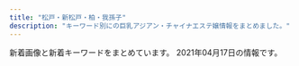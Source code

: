```yaml
---
title: "松戸・新松戸・柏・我孫子"
description: "キーワード別にの巨乳アジアン・チャイナエステ嬢情報をまとめました。"
---
```


新着画像と新着キーワードをまとめています。
2021年04月17日の情報です。

<DmmAffiliateIns />
<KeywordTable
  shops={
    [
    {
        "keywords": {},
        "station": "\u516b\u67f1\u99c5",
        "name": "\u697d\u697d",
        "url": "http://raku.est-u.com/",
        "img_links": [
            "http://raku.est-u.com/staff/haru.jpg",
            "http://raku.est-u.com/images/index_09.png",
            "http://raku.est-u.com/images/index_08.png",
            "http://raku.est-u.com/images/staff.png",
            "http://raku.est-u.com/staff/aya.jpg",
            "http://raku.est-u.com/images/s3.jpg",
            "http://raku.est-u.com/images/index_14.png",
            "http://raku.est-u.com/images/index_05.png",
            "http://raku.est-u.com/images/s2.jpg",
            "http://raku.est-u.com/staff/haru2.jpg",
            "http://raku.est-u.com/staff/riri.jpg",
            "http://raku.est-u.com/images/faq.png",
            "http://raku.est-u.com/staff/yuri.jpg",
            "http://raku.est-u.com/staff/ai.jpg",
            "http://raku.est-u.com/images/index_04.png",
            "http://raku.est-u.com/images/index2_10.png",
            "http://raku.est-u.com/images/index_11.png",
            "http://raku.est-u.com/images/index_15.png",
            "http://raku.est-u.com/staff/momo.jpg",
            "http://raku.est-u.com/staff/yuri2.jpg",
            "http://raku.est-u.com/images/index_02.png",
            "http://raku.est-u.com/staff/risa.jpg",
            "http://raku.est-u.com/images/index_07.png",
            "http://raku.est-u.com/staff/risa2.jpg",
            "http://raku.est-u.com/images/s4.jpg",
            "http://raku.est-u.com/images/index3_10.png",
            "http://raku.est-u.com/staff/1.jpg",
            "http://raku.est-u.com/images/index_06.png",
            "http://raku.est-u.com/images/index_16.png",
            "http://raku.est-u.com/images/s1.jpg",
            "http://raku.est-u.com/images/index_10.png"
        ]
    },
    {
        "name": "\u6953\uff5e\u304b\u3048\u3067\uff5e",
        "station": "JR\u677e\u6238\u99c5\u897f\u53e3",
        "img_links": [
            "http://www.relax-kaede.com/optImg/31355/item/1626970/13531514_300_400.jpg",
            "http://www.relax-kaede.com/mobileImg/31355/item/1549190/front_75_0.jpg",
            "http://www.relax-kaede.com/optImg/31355/item/1549190/11991814_280_373.jpg",
            "http://www.relax-kaede.com/optImg/31355/item/1587008/13478909_180_240.jpg",
            "http://www.relax-kaede.com/upFu8/31355/officialFreecontents/82058/topBanner2.jpg",
            "http://www.relax-kaede.com/mobileImg/31355/item/1621237/13478899_75_0.jpg",
            "http://www.relax-kaede.com/mobileImg/31355/item/1559927/front_75_0.jpg",
            "http://www.relax-kaede.com/optImg/31355/item/1593000/front_240_0.jpg",
            "http://www.relax-kaede.com/optImg/31355/item/1587008/13478909_300_400.jpg",
            "http://www.relax-kaede.com/mobileImg/31355/item/1549190/11991814_500_0.jpg",
            "http://www.relax-kaede.com/upFu8/31355/official/officialConf/parts/img/pcSliderImg4.jpg",
            "http://www.relax-kaede.com/mobileImg/31355/item/1621237/13478899_500_0.jpg",
            "http://www.relax-kaede.com/optImg/31355/item/1621237/13478899_280_373.jpg",
            "http://www.relax-kaede.com/upFu8/31355/official/officialConf/parts/imgMenu/itemList.png",
            "http://www.relax-kaede.com/optImg/31355/item/1587008/13478909_51_68.jpg",
            "http://www.relax-kaede.com/mobileImg/31355/item/1611890/front_75_0.jpg",
            "http://www.relax-kaede.com/optImg/31355/item/1559927/front_240_0.jpg",
            "http://www.relax-kaede.com/mobileImg/31355/item/1626970/front_75_0.jpg",
            "http://www.relax-kaede.com/upFu8/31355/official/officialConf/parts/imgMenu/mainHover.png",
            "http://www.relax-kaede.com/upFu8/31355/officialFreecontents/82059/bgTop.png",
            "http://www.relax-kaede.com/optImg/31355/item/1621237/13478899_240_0.jpg",
            "http://www.relax-kaede.com/upFu8/31355/official/officialConf/item/img/newIconImage.png",
            "http://www.relax-kaede.com/mobileImg/31355/item/1611890/13531530_500_0.jpg",
            "http://www.relax-kaede.com/optImg/31355/item/1521805/12476628_51_68.jpg",
            "http://www.relax-kaede.com/optImg/31355/item/1626970/front_240_0.jpg",
            "http://www.relax-kaede.com/mobileImg/31355/item/1593000/front_162_0.jpg",
            "http://www.relax-kaede.com/optImg/31355/item/1555355/front_240_0.jpg",
            "http://www.relax-kaede.com/mobileImg/31355/item/1593000/front_75_0.jpg",
            "http://www.relax-kaede.com/optImg/31355/item/1549190/11991814_300_400.jpg",
            "http://www.relax-kaede.com/upFu8/31355/official/officialConf/job/img/subTitleArrow.png",
            "http://www.relax-kaede.com/s/img/fdc_phoneIcon0_alpha.png",
            "http://www.relax-kaede.com/optImg/31355/item/1521805/front_240_0.jpg",
            "http://www.relax-kaede.com/upFu8/31355/official/officialConf/parts/img/newsListTitleIcon.png",
            "http://www.relax-kaede.com/mobileImg/31355/item/1521805/front_75_0.jpg",
            "http://www.relax-kaede.com/optImg/31355/item/1559927/12153969_300_400.jpg",
            "http://www.relax-kaede.com/optImg/31355/item/1621237/13478899_51_68.jpg",
            "http://www.relax-kaede.com/optImg/31355/item/1559927/front_180_240.jpg",
            "http://www.relax-kaede.com/optImg/31355/item/1587008/13478909_280_373.jpg",
            "http://www.relax-kaede.com/upFu8/31355/officialFreecontents/84162/img_newsListBgTop.jpg",
            "http://www.relax-kaede.com/upFu8/31355/official/officialConf/access/img/subTitleArrow.png",
            "http://www.relax-kaede.com/upFu8/31355/official/officialConf/item/img/todayIconImage.png",
            "http://www.relax-kaede.com/optImg/31355/item/1549190/11991814_51_68.jpg",
            "http://www.relax-kaede.com/s/img/telToIcon_alpha.png",
            "http://www.relax-kaede.com/optImg/31355/item/1611890/13531530_300_400.jpg",
            "http://www.relax-kaede.com/optImg/31355/item/1555355/front_180_240.jpg",
            "http://www.relax-kaede.com/upFu8/31355/official/officialConf/parts/imgMenu/rateHover.png",
            "http://www.relax-kaede.com/mobileImg/31355/item/1611890/front_500_0.jpg",
            "http://www.relax-kaede.com/optImg/31355/item/1593000/12811391_300_400.jpg",
            "http://www.relax-kaede.com/optImg/31355/item/1626970/13531514_51_68.jpg",
            "http://www.relax-kaede.com/optImg/31355/item/1555355/12811432_280_373.jpg",
            "http://www.relax-kaede.com/mobileImg/31355/item/1587008/13478909_75_0.jpg",
            "http://www.relax-kaede.com/optImg/31355/item/1621237/13478899_180_240.jpg",
            "http://www.relax-kaede.com/upFu8/31355/officialFreecontents/82458/otoiawasekotira.jpg",
            "http://www.relax-kaede.com/mobileImg/31355/item/1626970/13531514_200_200.jpg",
            "http://www.relax-kaede.com/optImg/31355/item/1521805/front_180_240.jpg",
            "http://www.relax-kaede.com/optImg/31355/item/1593000/front_180_240.jpg",
            "http://www.relax-kaede.com/optImg/31355/item/1587008/13478909_240_0.jpg",
            "http://www.relax-kaede.com/mobileImg/31355/item/1555355/front_162_0.jpg",
            "http://www.relax-kaede.com/mobileImg/31355/item/1593000/12811391_500_0.jpg",
            "http://www.relax-kaede.com/upFu8/31355/official/officialConf/parts/imgMenu/main.png",
            "http://www.relax-kaede.com/mobileImg/31355/item/1555355/12811432_500_0.jpg",
            "http://www.relax-kaede.com/optImg/31355/item/1593000/12811391_51_68.jpg",
            "http://www.relax-kaede.com/upFu8/31355/official/officialConf/partssmartphone/img/smartPhoneSliderImg4.jpg",
            "http://www.relax-kaede.com/upFu8/31355/official/officialConf/item/img/managerCommentTitle.jpg",
            "http://www.relax-kaede.com/optImg/31355/news/33486902_0_0.jpg",
            "http://www.relax-kaede.com/upFu8/31355/official/officialConf/logo/img/headerLogo.png",
            "http://www.relax-kaede.com/upFu8/31355/official/officialConf/parts/imgMenu/rate.png",
            "http://www.relax-kaede.com/optImg/31355/item/1555355/12811432_300_400.jpg",
            "http://www.relax-kaede.com/upFu8/31355/official/officialConf/parts/imgMenu/itemListHover.png",
            "http://www.relax-kaede.com/optImg/31355/item/1549190/front_180_240.jpg",
            "http://www.relax-kaede.com/optImg/31355/item/1559927/12153969_51_68.jpg",
            "http://www.relax-kaede.com/mobileImg/31355/item/1549190/front_162_0.jpg",
            "http://www.relax-kaede.com/optImg/31355/item/1626970/front_180_240.jpg",
            "http://www.relax-kaede.com/upFu8/31355/official/officialConf/itemlist/img/newIconImage.png",
            "http://www.relax-kaede.com/s/img/fdc_displayArrowUp0_alpha.png",
            "http://www.relax-kaede.com/optImg/31355/item/1611890/13531530_51_68.jpg",
            "http://www.relax-kaede.com/mobileImg/31355/item/1626970/13531514_120_160.jpg",
            "http://www.relax-kaede.com/upFu8/31355/official/officialConf/logomobile/img/headerLogo.jpg",
            "http://www.relax-kaede.com/optImg/31355/shopEvent/99767_0_0.jpg",
            "http://www.relax-kaede.com/upFu8/31355/official/officialConf/schedule/img/newIconImage.png",
            "http://www.relax-kaede.com/optImg/31355/news/33503057_0_0.jpg",
            "http://www.relax-kaede.com/upFu8/31355/official/officialConf/item/img/itemCommentTitle.jpg",
            "http://www.relax-kaede.com/optImg/31355/news/33308502_0_0.jpg",
            "http://www.relax-kaede.com/mobileImgFu8/31355/official/officialConf/parts/img/itemNoImage_75_0.jpg",
            "http://www.relax-kaede.com/optImg/31355/item/1549190/front_240_0.jpg",
            "http://www.relax-kaede.com/upFu8/31355/official/officialConf/item/img/photoMailDiaryListTitle.jpg",
            "http://www.relax-kaede.com/upFu8/31355/official/officialConf/parts/img/itemNoImage.jpg",
            "http://www.relax-kaede.com/mobileImg/31355/item/1555355/front_75_0.jpg",
            "http://www.relax-kaede.com/mobileImg/31355/item/1587008/13478909_162_0.jpg",
            "http://www.relax-kaede.com/s/img/fdc_listArrowImage0_alpha.png",
            "http://www.relax-kaede.com/optImg/31355/item/1593000/12811391_280_373.jpg",
            "http://www.relax-kaede.com/optImg/31355/item/1621237/13478899_300_400.jpg",
            "http://www.relax-kaede.com/optImg/31355/item/1555355/12811432_51_68.jpg",
            "http://www.relax-kaede.com/upFu8/31355/official/officialConf/itemlist/img/todayIconImage.png",
            "http://www.relax-kaede.com/mobileImg/31355/item/1587008/13478909_500_0.jpg",
            "http://www.relax-kaede.com/optImg/31355/item/1611890/front_240_0.jpg",
            "http://www.relax-kaede.com/optImg/31355/item/1611890/front_180_240.jpg",
            "http://www.relax-kaede.com/upFu8/31355/officialFreecontents/82068/mobileBanner.jpg",
            "http://www.relax-kaede.com/optImg/31355/item/1521805/12476628_300_400.jpg",
            "http://www.relax-kaede.com/mobileImg/31355/item/1611890/front_162_0.jpg",
            "http://www.relax-kaede.com/upFu8/31355/official/officialConf/logosmartphone/img/headerLogo.png",
            "http://www.relax-kaede.com/upFu8/31355/officialFreecontents/82071/jobBanner2.jpg",
            "http://www.relax-kaede.com/upFu8/31355/officialFreecontents/82064/smartPhoneBanner.jpg",
            "http://www.relax-kaede.com/upFu8/31355/official/officialConf/parts/imgMenu/jobHover.png",
            "http://www.relax-kaede.com/upFu8/31355/official/officialConf/parts/imgMenu/job.png"
        ],
        "keywords": {},
        "url": "http://www.relax-kaede.com/"
    },
    {
        "keywords": {},
        "img_links": [
            "http://loveseven.este88.com/gals/sora1.jpg",
            "http://loveseven.este88.com/gals/sati1.jpg",
            "http://loveseven.este88.com/images/yuki1.jpg",
            "http://loveseven.este88.com/i/80/sakura1.jpg",
            "http://loveseven.este88.com/img/nana1.jpg",
            "http://loveseven.este88.com/img/yuki1.jpg",
            "http://loveseven.este88.com/img/sakura1.jpg",
            "http://loveseven.este88.com/i/img/r2.jpg",
            "http://loveseven.este88.com/i/img/r3.jpg",
            "http://loveseven.este88.com/images/qr.jpg",
            "http://loveseven.este88.com/i/120/ai1.jpg",
            "http://loveseven.este88.com/img/kaori1.jpg",
            "http://loveseven.este88.com/gals/yuyu1.jpg",
            "http://loveseven.este88.com/i/img/r5.jpg",
            "http://loveseven.este88.com/images/kp1.png",
            "http://loveseven.este88.com/i/120/kaori1.jpg",
            "http://loveseven.este88.com/gals/nana1.jpg",
            "http://loveseven.este88.com/i/80/ai1.jpg",
            "http://loveseven.este88.com/i/80/kaori1.jpg",
            "http://loveseven.este88.com/img/sora1.jpg",
            "http://loveseven.este88.com/gals/kaori1.jpg",
            "http://loveseven.este88.com/img/ai1.jpg",
            "http://loveseven.este88.com/i/120/sakura1.jpg",
            "http://loveseven.este88.com/gals/sakura1.jpg",
            "http://loveseven.este88.com/i/120/sora1.jpg",
            "http://loveseven.este88.com/i/80/yuki1.jpg",
            "http://loveseven.este88.com/images/kp2.png",
            "http://loveseven.este88.com/images/kaori1.jpg",
            "http://loveseven.este88.com/images/sora1.jpg",
            "http://loveseven.este88.com/i/80/sora1.jpg",
            "http://loveseven.este88.com/gals/yuki1.jpg",
            "http://loveseven.este88.com/images/nana1.jpg",
            "http://loveseven.este88.com/i/img/r1.jpg",
            "http://loveseven.este88.com/images/sakura1.jpg",
            "http://loveseven.este88.com/i/80/nana1.jpg",
            "http://loveseven.este88.com/images/kp3.png",
            "http://loveseven.este88.com/i/img/r4.jpg",
            "http://loveseven.este88.com/i/120/nana1.jpg",
            "http://loveseven.este88.com/i/120/yuki1.jpg",
            "http://loveseven.este88.com/images/kd.jpg"
        ],
        "station": "JR\u65b0\u677e\u6238\u99c5\u6771\u53e3",
        "url": "http://loveseven.este88.com/",
        "name": "\u4e03\u611b"
    },
    {
        "name": "Nice time\u30fb\u30ca\u30a4\u30b9\u30bf\u30a4\u30e0",
        "station": "JR\u677e\u6238\u99c5\u6771\u53e3",
        "keywords": {},
        "img_links": [
            "http://ms-treat.com/css/top-left02.jpg",
            "http://ms-treat.com/css/nav/nav-001.jpg",
            "http://ms-treat.com/css/staff/up.jpg",
            "http://ms-treat.com/css/staff/new.jpg",
            "http://ms-treat.com/css/nav/nav-005.jpg",
            "http://ms-treat.com/css/nav/nav-004.jpg",
            "http://ms-treat.com/css/tel01.png",
            "http://ms-treat.com/staff/miwa/01.jpg",
            "http://ms-treat.com/css/nav/nav-006.jpg",
            "http://ms-treat.com/css/nav/nav-003.jpg",
            "http://ms-treat.com/staff/kaori/01.jpg",
            "http://ms-treat.com/css/top02.jpg",
            "http://ms-treat.com/css/nav/nav-002.jpg",
            "http://ms-treat.com/staff/mari/01.jpg",
            "http://ms-treat.com/staff/mimi/01.jpg",
            "http://ms-treat.com/css/top-left0001.jpg"
        ],
        "url": "http://ms-treat.com/"
    },
    {
        "img_links": [
            "http://www.rose.mensest.com/files/008.jpg",
            "http://www.rose.mensest.com/files/002.jpg",
            "http://www.rose.mensest.com/files/006.jpg",
            "http://www.rose.mensest.com/files/003.jpg",
            "http://www.rose.mensest.com/files/001.jpg",
            "http://www.rose.mensest.com/files/007.jpg"
        ],
        "station": "JR\u6211\u5b6b\u5b50\u99c5\u5357\u53e3",
        "url": "http://www.rose.mensest.com/",
        "keywords": {
            "E": 8,
            "87": 12,
            "H": 4,
            "D": 8,
            "91": 4,
            "89": 8
        },
        "name": "\u30ed\u30fc\u30ba\uff5eRose"
    },
    {
        "name": "LOVER",
        "keywords": {
            "88": 1,
            "86": 1,
            "89": 1,
            "87": 1
        },
        "station": "JR\u65b0\u677e\u6238\u99c5",
        "url": "http://es-candy.work/",
        "img_links": [
            "http://es-candy.work/staff/nanami.jpg",
            "http://es-candy.work/sp/images/ac1.jpg",
            "http://es-candy.work/sp/images/sys1.jpg",
            "http://es-candy.work/images/tgirl.jpg",
            "http://es-candy.work/images/int2.jpg",
            "http://es-candy.work/img/rina1.jpg",
            "http://es-candy.work/sp/images/sys2.jpg",
            "http://es-candy.work/sp/images/rec2.jpg",
            "http://es-candy.work/sp/images/newsb.jpg",
            "http://es-candy.work/sp/img/nanami1.jpg",
            "http://es-candy.work/staff/yui.jpg",
            "http://es-candy.work/sp/images/ac2.jpg",
            "http://es-candy.work/sp/images/rec1.jpg",
            "http://es-candy.work/images/sys1.jpg",
            "http://es-candy.work/sp/img/rina1.jpg",
            "http://es-candy.work/sp/images/int4.jpg",
            "http://es-candy.work/images/int3.jpg",
            "http://es-candy.work/sp/images/tel.jpg",
            "http://es-candy.work/sp/images/pc.jpg",
            "http://es-candy.work/sp/images/news.jpg",
            "http://es-candy.work/sp/images/comment.jpg",
            "http://es-candy.work/images/2.jpg",
            "http://es-candy.work/images/int4.jpg",
            "http://es-candy.work/images/sisu2.jpg",
            "http://es-candy.work/sp/menu/staff.jpg",
            "http://es-candy.work/images/staff_t.jpg",
            "http://es-candy.work/sp/staff/sati.jpg",
            "http://es-candy.work/sp/images/head.jpg",
            "http://es-candy.work/images/news.jpg",
            "http://es-candy.work/images/rec2.jpg",
            "http://es-candy.work/images/tr.jpg",
            "http://es-candy.work/sp/menu/home.jpg",
            "http://es-candy.work/sp/staff/nanami.jpg",
            "http://es-candy.work/sp/img/sati1.jpg",
            "http://es-candy.work/images/4.jpg",
            "http://es-candy.work/images/head.jpg",
            "http://es-candy.work/images/3.jpg",
            "http://es-candy.work/img/sati1.jpg",
            "http://es-candy.work/sp/img/yui1.jpg",
            "http://es-candy.work/images/interior_t.jpg",
            "http://es-candy.work/images/sys2.jpg",
            "http://es-candy.work/sp/images/int1.jpg",
            "http://es-candy.work/staff/rina.jpg",
            "http://es-candy.work/images/1.jpg",
            "http://es-candy.work/images/ac2.jpg",
            "http://es-candy.work/images/sm.jpg",
            "http://es-candy.work/images/int1.jpg",
            "http://es-candy.work/sp/images/interior_t.jpg",
            "http://es-candy.work/sp/images/top.jpg",
            "http://es-candy.work/sp/images/sisu.jpg",
            "http://es-candy.work/sp/images/int3.jpg",
            "http://es-candy.work/images/sisu_t.jpg",
            "http://es-candy.work/img/nanami1.jpg",
            "http://es-candy.work/images/up.png",
            "http://es-candy.work/sp/menu/interior.jpg",
            "http://es-candy.work/images/ac1.jpg",
            "http://es-candy.work/sp/images/footer.jpg",
            "http://es-candy.work/images/sisu1.jpg",
            "http://es-candy.work/sp/images/int2.jpg",
            "http://es-candy.work/sp/staff/rina.jpg",
            "http://es-candy.work/staff/sati.jpg",
            "http://es-candy.work/sp/images/topgirl.jpg",
            "http://es-candy.work/sp/staff/yui.jpg",
            "http://es-candy.work/images/rec1.jpg",
            "http://es-candy.work/sp/images/staff_t.jpg",
            "http://es-candy.work/img/yui1.jpg"
        ]
    },
    {
        "station": "JR\u65b0\u677e\u6238\u99c5",
        "keywords": {
            "89": 1,
            "C": 5,
            "88": 1,
            "86": 2,
            "85": 1
        },
        "url": "http://g-rlx.info/",
        "img_links": [
            "http://g-rlx.info/images/index_06.jpg",
            "http://g-rlx.info/girl/01.jpg",
            "http://g-rlx.info/images/index_11.jpg",
            "http://g-rlx.info/images/tit_acc.jpg",
            "http://g-rlx.info/images/index_07.jpg",
            "http://g-rlx.info/images/index_14.jpg",
            "http://g-rlx.info/images/index_09.jpg",
            "http://g-rlx.info/images/index_04.jpg",
            "http://g-rlx.info/images/index_02.jpg",
            "http://g-rlx.info/images/tit_staff.jpg",
            "http://g-rlx.info/images/index_05.jpg",
            "http://g-rlx.info/images/tit_info.jpg",
            "http://g-rlx.info/images/index_08.jpg",
            "http://g-rlx.info/images/rec_12.jpg",
            "http://g-rlx.info/images/tit_infomaiton.jpg",
            "http://g-rlx.info/girl/girl06.jpg",
            "http://g-rlx.info/girl/girl03.jpg",
            "http://g-rlx.info/images/info.jpg",
            "http://g-rlx.info/images/sys_12.jpg",
            "http://g-rlx.info/girl/girl01.jpg",
            "http://g-rlx.info/girl/girl02.jpg",
            "http://g-rlx.info/images/tit_link.jpg",
            "http://g-rlx.info/images/index_13.jpg",
            "http://g-rlx.info/girl/girl05a.jpg",
            "http://g-rlx.info/images/tit_sys.jpg",
            "http://g-rlx.info/girl/00.jpg"
        ],
        "name": "\u685c"
    },
    {
        "img_links": [
            "http://www.miwaku.mensest.com/files/003-02.jpg",
            "http://www.miwaku.mensest.com/files/012.jpg",
            "http://www.miwaku.mensest.com/files/006.jpg",
            "http://www.miwaku.mensest.com/files/005.jpg",
            "http://www.miwaku.mensest.com/photo_news/upimg/568396079060af215e_0.jpg",
            "http://www.miwaku.mensest.com/files/003.jpg",
            "http://www.miwaku.mensest.com/files/001-03.jpg",
            "http://www.miwaku.mensest.com/img/about_me.jpg",
            "http://www.miwaku.mensest.com/files/006-03.jpg",
            "http://www.miwaku.mensest.com/files/004-03.jpg",
            "http://www.miwaku.mensest.com/files/010-02.jpg",
            "http://www.miwaku.mensest.com/img/featured_post.jpg",
            "http://www.miwaku.mensest.com/files/001-02.jpg",
            "http://www.miwaku.mensest.com/files/010-03.jpg",
            "http://www.miwaku.mensest.com/files/012-02.jpg",
            "http://www.miwaku.mensest.com/photo_news/upimg/568396079060af215e_1.jpg",
            "http://www.miwaku.mensest.com/files/010.jpg",
            "http://www.miwaku.mensest.com/files/006-02.jpg",
            "http://www.miwaku.mensest.com/files/004-02.jpg",
            "http://www.miwaku.mensest.com/files/001.jpg",
            "http://www.miwaku.mensest.com/files/004.jpg",
            "http://www.miwaku.mensest.com/photo_news/upimg/9715060542b19d065a_0.jpg",
            "http://www.miwaku.mensest.com/files/005-03.jpg",
            "http://www.miwaku.mensest.com/files/005-02.jpg",
            "http://www.miwaku.mensest.com/files/012-03.jpg",
            "http://www.miwaku.mensest.com/files/003-03.jpg"
        ],
        "url": "http://www.miwaku.mensest.com/",
        "name": "\u9b45\u60d1-\u307f\u308f\u304f-",
        "station": "\u5357\u6d41\u5c71\u99c5A1\u51fa\u53e3",
        "keywords": {
            "86": 24,
            "85": 12,
            "87": 36,
            "83": 12,
            "C": 36,
            "D": 48
        }
    },
    {
        "keywords": {},
        "url": "http://es-kirara.work/",
        "name": "\u697d\u5712\uff5e\u3042\u308f\u308f",
        "img_links": [
            "http://es-kirara.work/images/1.jpg",
            "http://es-kirara.work/images/news.jpg",
            "http://es-kirara.work/img/miho1.jpg",
            "http://es-kirara.work/images/int1.png",
            "http://es-kirara.work/images/2.jpg",
            "http://es-kirara.work/images/info.png",
            "http://es-kirara.work/images/sys2.png",
            "http://es-kirara.work/images/4.jpg",
            "http://es-kirara.work/images/b2.jpg",
            "http://es-kirara.work/images/interior_t.jpg",
            "http://es-kirara.work/images/sys1.png",
            "http://es-kirara.work/images/mobile.jpg",
            "http://es-kirara.work/img/mimi1.jpg",
            "http://es-kirara.work/img/sayuri1.jpg",
            "http://es-kirara.work/images/head.jpg",
            "http://es-kirara.work/images/tel.jpg",
            "http://es-kirara.work/images/int2.png",
            "http://es-kirara.work/images/s1.png",
            "http://es-kirara.work/img/sakura1.jpg",
            "http://es-kirara.work/images/b1.jpg",
            "http://es-kirara.work/images/staff_t.jpg",
            "http://es-kirara.work/images/3.jpg"
        ],
        "station": "\u5357\u6d41\u5c71\u99c5A2\u51fa\u53e3"
    },
    {
        "name": "\u30ad\u30e5\u30fc\u30c8\u30ac\u30fc\u30eb",
        "station": "JR\u67cf\u99c5\u6771\u53e3",
        "url": "http://cutegirl.este88.com/",
        "img_links": [
            "http://cutegirl.este88.com/images/home.png",
            "http://cutegirl.este88.com/girl/aika1.jpg",
            "http://cutegirl.este88.com/images/esthe1.jpg",
            "http://cutegirl.este88.com/images/main1.jpg",
            "http://cutegirl.este88.com/images/interior_t.jpg",
            "http://cutegirl.este88.com/images/esthe3.jpg",
            "http://cutegirl.este88.com/images/staff.png",
            "http://cutegirl.este88.com/girl/arisa1.jpg",
            "http://cutegirl.este88.com/images/footer-l.png",
            "http://cutegirl.este88.com/images/footer-r.png",
            "http://cutegirl.este88.com/girl/miyuki1.jpg",
            "http://cutegirl.este88.com/images/esthe2.jpg",
            "http://cutegirl.este88.com/images/kp.png",
            "http://cutegirl.este88.com/images/sys2.jpg",
            "http://cutegirl.este88.com/girl/sakura1.jpg",
            "http://cutegirl.este88.com/images/staff_t.jpg",
            "http://cutegirl.este88.com/girl/minami1.jpg",
            "http://cutegirl.este88.com/images/main-sp.jpg",
            "http://cutegirl.este88.com/images/sys1.jpg"
        ],
        "keywords": {}
    },
    {
        "keywords": {
            "E": 1,
            "94": 2,
            "86": 3,
            "F": 2,
            "D": 3,
            "85": 1,
            "\u80f8": 1
        },
        "url": "http://ninutctorlo.xyz/",
        "img_links": [
            "http://ninutctorlo.xyz/uploads/210308/1-21030Q1322L04.png",
            "http://ninutctorlo.xyz/static/picture/nav-001.png",
            "http://ninutctorlo.xyz/static/picture/nav-004.png",
            "http://ninutctorlo.xyz/static/picture/tel.png",
            "http://ninutctorlo.xyz/static/picture/nav-005.png",
            "http://ninutctorlo.xyz/static/picture/nav-002.png",
            "http://ninutctorlo.xyz/uploads/210407/1-21040G34K21c.jpg",
            "http://ninutctorlo.xyz/uploads/210308/1-21030Q13124U2.png",
            "http://ninutctorlo.xyz/static/picture/nav-006.png",
            "http://ninutctorlo.xyz/static/picture/baner.jpg",
            "http://ninutctorlo.xyz/uploads/210308/1-21030Q12Z4223.png",
            "http://ninutctorlo.xyz/uploads/210407/1-21040G330363I.jpg",
            "http://ninutctorlo.xyz/images/bannar01.png",
            "http://ninutctorlo.xyz/uploads/210308/1-21030Q13315957.png",
            "http://ninutctorlo.xyz/static/picture/nav-003.png",
            "http://ninutctorlo.xyz/static/picture/top-right03.png",
            "http://ninutctorlo.xyz/uploads/210407/1-21040G34QD04.jpg",
            "http://ninutctorlo.xyz/images/bannar02.png",
            "http://ninutctorlo.xyz/static/picture/cam02.jpg",
            "http://ninutctorlo.xyz/uploads/210308/1-21030Q123494W.png",
            "http://ninutctorlo.xyz/static/picture/top-right001.png"
        ],
        "name": "Athena\uff5e\u30a2\u30c6\u30fc\u30ca\uff5e",
        "station": "JR\u5929\u738b\u53f0\u99c5\u5357\u53e3"
    },
    {
        "url": "http://more.esthe.me/",
        "img_links": [],
        "keywords": {},
        "station": "JR\u67cf\u99c5\u5357\u53e3",
        "name": "MORE\u30fb\u30e2\u30a2"
    },
    {
        "img_links": [
            "http://rosesea.info/img/sta3.jpg",
            "http://rosesea.info/img/st3.jpg",
            "http://rosesea.info/img/s11.jpg",
            "http://rosesea.info/img/s10.jpg",
            "http://rosesea.info/img/sta6.jpg",
            "http://rosesea.info/img/sta4.jpg",
            "http://rosesea.info/img/sta10.jpg",
            "http://rosesea.info/img/st7.jpg",
            "http://rosesea.info/img/st6.jpg",
            "http://rosesea.info/img/sta5.jpg",
            "http://rosesea.info/i/img/sta4.jpg",
            "http://rosesea.info/img/st9.jpg",
            "http://rosesea.info/img/s8.jpg",
            "http://rosesea.info/img/s13.jpg",
            "http://rosesea.info/img/s6.jpg",
            "http://rosesea.info/img/sta13.jpg",
            "http://rosesea.info/i/img/sta11.jpg",
            "http://rosesea.info/i/img/r1.jpg",
            "http://rosesea.info/img/s7.jpg",
            "http://rosesea.info/img/r9.jpg",
            "http://rosesea.info/i/img/sta9.jpg",
            "http://rosesea.info/img/st05.jpg",
            "http://rosesea.info/i/img/sta13.jpg",
            "http://rosesea.info/i/img/sta1.jpg",
            "http://rosesea.info/img/st10.jpg",
            "http://rosesea.info/i/img/sta5.jpg",
            "http://rosesea.info/img/sta8.jpg",
            "http://rosesea.info/img/sta7.jpg",
            "http://rosesea.info/img/botton.jpg",
            "http://rosesea.info/i/img/sta7.jpg",
            "http://rosesea.info/img/st5.jpg",
            "http://rosesea.info/i/img/r3.jpg",
            "http://rosesea.info/img/s12.jpg",
            "http://rosesea.info/i/img/sta10.jpg",
            "http://rosesea.info/img/fla.jpg",
            "http://rosesea.info/img/sta9.jpg",
            "http://rosesea.info/img/st12.jpg",
            "http://rosesea.info/i/img/sta12.jpg",
            "http://rosesea.info/i/img/sta3.jpg",
            "http://rosesea.info/img/st1.jpg",
            "http://rosesea.info/img/s9.jpg",
            "http://rosesea.info/i/img/r2.jpg",
            "http://rosesea.info/i/img/acc.jpg",
            "http://rosesea.info/img/sta11.jpg",
            "http://rosesea.info/img/st8.jpg",
            "http://rosesea.info/i/img/sta8.jpg",
            "http://rosesea.info/i/img/sta2.jpg",
            "http://rosesea.info/i/img/sta6.jpg",
            "http://rosesea.info/img/st13.jpg",
            "http://rosesea.info/i/img/r4.jpg",
            "http://rosesea.info/img/s5.jpg",
            "http://rosesea.info/img/mo.png",
            "http://rosesea.info/img/sta1.jpg",
            "http://rosesea.info/img/st4.jpg",
            "http://rosesea.info/img/st11.jpg",
            "http://rosesea.info/img/sta12.jpg"
        ],
        "station": "JR\u65b0\u677e\u6238\u99c5",
        "url": "http://rosesea.info/",
        "keywords": {
            "84": 2,
            "D": 7,
            "C": 21,
            "86": 7,
            "E": 2,
            "87": 2,
            "F": 1,
            "88": 1
        },
        "name": "Rose Sea"
    },
    {
        "name": "\u6843\u306e\u5712",
        "station": "\u65b0\u938c\u30f6\u8c37\u99c5",
        "url": "http://www.momoen.relaxmens.com/",
        "keywords": {
            "86": 8,
            "C": 4,
            "D": 32,
            "87": 28
        },
        "img_links": [
            "http://www.momoen.relaxmens.com/files/005-02.jpg",
            "http://www.momoen.relaxmens.com/files/005-03.jpg",
            "http://www.momoen.relaxmens.com/files/002-03.jpg",
            "http://www.momoen.relaxmens.com/images/header.png",
            "http://www.momoen.relaxmens.com/files/008.jpg",
            "http://www.momoen.relaxmens.com/images/barRecruit.png",
            "http://www.momoen.relaxmens.com/files/009.jpg",
            "http://www.momoen.relaxmens.com/images/backBtn.png",
            "http://www.momoen.relaxmens.com/images/barSchedule.png",
            "http://www.momoen.relaxmens.com/files/009-03.jpg",
            "http://www.momoen.relaxmens.com/images/contentBottom.jpg",
            "http://www.momoen.relaxmens.com/files/008-03.jpg",
            "http://www.momoen.relaxmens.com/files/011.jpg",
            "http://www.momoen.relaxmens.com/files/009-02.jpg",
            "http://www.momoen.relaxmens.com/files/007-02.jpg",
            "http://www.momoen.relaxmens.com/images/concept.png",
            "http://www.momoen.relaxmens.com/files/012.jpg",
            "http://www.momoen.relaxmens.com/files/012-03.jpg",
            "http://www.momoen.relaxmens.com/images/barSystem.png",
            "http://www.momoen.relaxmens.com/files/012-02.jpg",
            "http://www.momoen.relaxmens.com/files/011-03.jpg",
            "http://www.momoen.relaxmens.com/files/003-02.jpg",
            "http://www.momoen.relaxmens.com/files/007.jpg",
            "http://www.momoen.relaxmens.com/images/barLink.png",
            "http://www.momoen.relaxmens.com/files/003.jpg",
            "http://www.momoen.relaxmens.com/files/002-02.jpg",
            "http://www.momoen.relaxmens.com/files/005.jpg",
            "http://www.momoen.relaxmens.com/files/011-02.jpg",
            "http://www.momoen.relaxmens.com/images/barProfile.png",
            "http://www.momoen.relaxmens.com/images/barTherapist.png",
            "http://www.momoen.relaxmens.com/files/007-03.jpg",
            "http://www.momoen.relaxmens.com/images/barAccess.png",
            "http://www.momoen.relaxmens.com/files/001-03.jpg",
            "http://www.momoen.relaxmens.com/files/003-03.jpg",
            "http://www.momoen.relaxmens.com/files/008-02.jpg",
            "http://www.momoen.relaxmens.com/images/time.png",
            "http://www.momoen.relaxmens.com/files/001-02.jpg",
            "http://www.momoen.relaxmens.com/images/btnTop.png",
            "http://www.momoen.relaxmens.com/files/002.jpg",
            "http://www.momoen.relaxmens.com/files/001.jpg",
            "http://www.momoen.relaxmens.com/images/barProfileSche.png"
        ]
    },
    {
        "station": "JR\u5929\u738b\u53f0\u99c5\u5357\u53e3",
        "url": "https://www.white.8reiwa.com/",
        "name": "\u30db\u30ef\u30a4\u30c8",
        "keywords": {},
        "img_links": [
            "https://www.white.8reiwa.com/000jpg/room/t002.jpg",
            "https://www.white.8reiwa.com/s/000jpg/bg002.jpg",
            "https://www.white.8reiwa.com/000_p/003_368.jpg",
            "https://www.white.8reiwa.com/000jpg/room/t007.jpg",
            "https://www.white.8reiwa.com/s/000jpg/room/t004.jpg",
            "https://www.white.8reiwa.com/s/000jpg/room/t006.jpg",
            "https://www.white.8reiwa.com/000jpg/aroma/008ylang.jpg",
            "https://www.white.8reiwa.com/000jpg/t001.jpg",
            "https://www.white.8reiwa.com/000jpg/akasuri001.jpg",
            "https://www.white.8reiwa.com/000jpg/aroma/004pepermint.jpg",
            "https://www.white.8reiwa.com/000jpg/aroma/010lemon.jpg",
            "https://www.white.8reiwa.com/000gif/qri.png",
            "https://www.white.8reiwa.com/000gif/qrs.png",
            "https://www.white.8reiwa.com/s/000jpg/aroma/004pepermint.jpg",
            "https://www.white.8reiwa.com/s/000jpg/room/t002.jpg",
            "https://www.white.8reiwa.com/000jpg/aroma/002teatree.jpg",
            "https://www.white.8reiwa.com/s/000jpg/t002.jpg",
            "https://www.white.8reiwa.com/s/000jpg/t003.jpg",
            "https://www.white.8reiwa.com/000jpg/aroma/005eucglobulus.jpg",
            "https://www.white.8reiwa.com/s/000jpg/aroma/005eucglobulus.jpg",
            "https://www.white.8reiwa.com/s/000_p/001_856.jpg",
            "https://www.white.8reiwa.com/s/000jpg/room/t003.jpg",
            "https://www.white.8reiwa.com/000jpg/aroma/006orenge.jpg",
            "https://www.white.8reiwa.com/s/000jpg/room/t007.jpg",
            "https://www.white.8reiwa.com/s/000jpg/t001.jpg",
            "https://www.white.8reiwa.com/s/000jpg/room/t005.jpg",
            "https://www.white.8reiwa.com/000jpg/aroma/001rosewood.jpg",
            "https://www.white.8reiwa.com/000jpg/room/t004.jpg",
            "https://www.white.8reiwa.com/000_p/002_516.jpg",
            "https://www.white.8reiwa.com/000jpg/room/t005.jpg",
            "https://www.white.8reiwa.com/s/000_p/002_516.jpg",
            "https://www.white.8reiwa.com/s/000jpg/aroma/007rosemarry.jpg",
            "https://www.white.8reiwa.com/000jpg/aroma/003lavender.jpg",
            "https://www.white.8reiwa.com/000jpg/room/t006.jpg",
            "https://www.white.8reiwa.com/s/000jpg/aroma/010lemon.jpg",
            "https://www.white.8reiwa.com/000jpg/room/t003.jpg",
            "https://www.white.8reiwa.com/s/000jpg/aroma/006orenge.jpg",
            "https://www.white.8reiwa.com/s/000jpg/aroma/008ylang.jpg",
            "https://www.white.8reiwa.com/000jpg/t002.jpg",
            "https://www.white.8reiwa.com/000jpg/room/t008.jpg",
            "https://www.white.8reiwa.com/000_p/001_856.jpg",
            "https://www.white.8reiwa.com/s/000jpg/aroma/009grapefruit.jpg",
            "https://www.white.8reiwa.com/s/000jpg/aroma/001rosewood.jpg",
            "https://www.white.8reiwa.com/000jpg/room/t001.jpg",
            "https://www.white.8reiwa.com/s/000jpg/room/t008.jpg",
            "https://www.white.8reiwa.com/s/000jpg/aroma/003lavender.jpg",
            "https://www.white.8reiwa.com/s/000jpg/room/t001.jpg",
            "https://www.white.8reiwa.com/000jpg/aroma/007rosemarry.jpg",
            "https://www.white.8reiwa.com/000jpg/aroma/009grapefruit.jpg",
            "https://www.white.8reiwa.com/s/000jpg/akasuri001.jpg",
            "https://www.white.8reiwa.com/s/000_p/003_368.jpg",
            "https://www.white.8reiwa.com/000jpg/t003.jpg",
            "https://www.white.8reiwa.com/s/000jpg/aroma/002teatree.jpg"
        ]
    },
    {
        "url": "http://dancia.jpn.mn/",
        "name": "DANCIA\u30fb\u30c0\u30f3\u30b7\u30a2",
        "img_links": [
            "http://dancia.jpn.mn/photos/sites/9/2019/07/2019071209385613.jpg",
            "http://dancia.jpn.mn/images/mani.jpg",
            "http://dancia.jpn.mn/images/mobile.jpg",
            "http://menlog.net/link/menlog8831.jpg",
            "http://dancia.jpn.mn/images/s_information.png",
            "http://dancia.jpn.mn/photos/sites/9/2019/10/2019101103155953.jpg",
            "http://dancia.jpn.mn/images/ac4.jpg",
            "http://dancia.jpn.mn/images/s_concept.png",
            "http://dancia.jpn.mn/photos/sites/9/2020/11/2020112204312015.jpg",
            "http://dancia.jpn.mn/images/ac2.jpg",
            "http://dancia.jpn.mn/images/ac1.jpg",
            "http://dancia.jpn.mn/images/s_staff.jpg",
            "http://dancia.jpn.mn/images/gomen.png",
            "http://dancia.jpn.mn/images/s_link.jpg",
            "http://dancia.jpn.mn/photos/sites/9/2020/01/2020012108370285.jpg",
            "http://dancia.jpn.mn/photos/sites/9/2018/05/2018052710251710.jpg",
            "http://dancia.jpn.mn/images/s_news.jpg",
            "http://dancia.jpn.mn/photos/sites/9/2020/04/2020042408430995.jpg",
            "http://dancia.jpn.mn/photos/sites/9/2019/11/201911011036291.jpg",
            "http://dancia.jpn.mn/photos/sites/9/2019/09/2019091505325486.jpg",
            "http://dancia.jpn.mn/photos/sites/9/2020/07/2020072708591274.jpg",
            "http://dancia.jpn.mn/photos/sites/9/2020/03/2020031809251250.jpg",
            "http://dancia.jpn.mn/photos/sites/9/2019/06/2019060409043017.jpg",
            "http://dancia.jpn.mn/photos/sites/9/2020/02/2020020205030398.jpg",
            "http://dancia.jpn.mn/images/ac3.jpg",
            "http://dancia.jpn.mn/photos/sites/9/2021/04/2021040107064414.jpg",
            "http://dancia.jpn.mn/images/top.jpg",
            "http://dancia.jpn.mn/images/end.png",
            "http://dancia.jpn.mn/photos/sites/9/2020/10/2020103009120834.jpg",
            "http://dancia.jpn.mn/photos/sites/9/2019/10/2019102106430389.jpg",
            "http://dancia.jpn.mn/photos/sites/9/2019/02/2019022003132234.jpg",
            "http://dancia.jpn.mn/photos/sites/9/2019/05/2019051305315589.jpg",
            "http://dancia.jpn.mn/photos/sites/9/2019/12/2019121103543190.jpg"
        ],
        "station": "JR\u67cf\u99c5\u6771\u53e3",
        "keywords": {
            "86": 14,
            "D": 30,
            "84": 2,
            "85": 6,
            "E": 4,
            "87": 12
        }
    },
    {
        "img_links": [
            "http://www.f-relax.info/images/upload/thumb/2c3e8d2ff71e3e7d.jpg",
            "http://www.f-relax.info/images/upload/thumb/c786e3e54afda3ec.jpg",
            "http://www.f-relax.info/images/index_07.jpg",
            "http://www.f-relax.info/images/r02.jpg",
            "http://www.f-relax.info/images/index_10.jpg",
            "http://www.f-relax.info/images/icon_info.png",
            "http://www.f-relax.info/images/icon_staff.png",
            "http://www.f-relax.info/images/03.jpg",
            "http://www.f-relax.info/girl/01.jpg",
            "http://www.f-relax.info/images/02.jpg",
            "http://www.f-relax.info/images/index_01.jpg",
            "http://www.f-relax.info/images/index_11.jpg",
            "http://www.f-relax.info/images/upload/dff225a729e5863a.jpg",
            "http://www.f-relax.info/images/staff_15.jpg",
            "http://www.f-relax.info/images/r03.jpg",
            "http://www.f-relax.info/s/images/icon_info.png",
            "http://www.f-relax.info/images/info_15.jpg",
            "http://www.f-relax.info/images/upload/261451228020b8ac.jpg",
            "http://www.f-relax.info/images/rec.jpg",
            "http://www.f-relax.info/images/icon_topics.png",
            "http://www.f-relax.info/images/upload/5a2e6e19462584a5.jpg",
            "http://www.f-relax.info/images/upload/thumb/169794904bc8bb96.jpg",
            "http://www.f-relax.info/images/upload/thumb/ea6361498f69fd6d.jpg",
            "http://www.f-relax.info/images/acc_01.jpg",
            "http://www.f-relax.info/images/r04.jpg",
            "http://www.f-relax.info/images/upload/thumb/261451228020b8ac.jpg",
            "http://www.f-relax.info/images/line.jpg",
            "http://www.f-relax.info/images/upload/thumb/348a80b9eaf5af17.jpg",
            "http://www.f-relax.info/images/upload/thumb/46adb9f955407e7d.jpg",
            "http://www.f-relax.info/images/icon_covergirl.png",
            "http://www.f-relax.info/s/images/icon_tel.png",
            "http://www.f-relax.info/images/index_09.jpg",
            "http://www.f-relax.info/images/index_14.jpg",
            "http://www.f-relax.info/images/upload/thumb/dff225a729e5863a.jpg",
            "http://www.f-relax.info/s/images/icon_top.png",
            "http://www.f-relax.info/images/upload/thumb/f3d7b39c6d7abb73.jpg",
            "http://www.f-relax.info/images/index_18.jpg",
            "http://www.f-relax.info/images/upload/thumb/8cf46674946522a3.jpg",
            "http://www.f-relax.info/images/index_08.jpg",
            "http://www.f-relax.info/images/upload/9e5569f2e80ca2f1.jpg",
            "http://www.f-relax.info/images/upload/thumb/1323c4d0de00e1ae.jpg",
            "http://www.f-relax.info/images/upload/thumb/7671fb5373806ec5.jpg",
            "http://www.f-relax.info/images/upload/thumb/e14b15ba5dcba53e.jpg",
            "http://www.f-relax.info/images/upload/74cead40c075ac87.jpg",
            "http://www.f-relax.info/images/upload/thumb/50efc8d98a88b6e4.jpg",
            "http://www.f-relax.info/girl/09.jpg",
            "http://www.f-relax.info/images/upload/thumb/b4a26ca05246874e.jpg",
            "http://www.f-relax.info/images/upload/thumb/6dfdb0bfcfd9c1f5.jpg",
            "http://www.f-relax.info/images/upload/thumb/b2fbaab04713ae61.jpg",
            "http://www.f-relax.info/images/index_13.jpg",
            "http://www.f-relax.info/s/images/icon_staff.png",
            "http://www.f-relax.info/images/upload/thumb/9e5569f2e80ca2f1.jpg",
            "http://www.f-relax.info/images/upload/thumb/5a2e6e19462584a5.jpg",
            "http://www.f-relax.info/images/upload/7671fb5373806ec5.jpg",
            "http://www.f-relax.info/images/upload/f3d7b39c6d7abb73.jpg",
            "http://www.f-relax.info/images/upload/thumb/d7f4cbf6691ac12e.jpg",
            "http://www.f-relax.info/images/upload/thumb/06d312c8ef897f57.jpg",
            "http://www.f-relax.info/s/images/icon_topics.png",
            "http://www.f-relax.info/images/upload/thumb/fe8ffcda2a9e6d0c.jpg",
            "http://www.f-relax.info/images/index_02.jpg",
            "http://www.f-relax.info/images/r01.jpg",
            "http://www.f-relax.info/images/upload/745db262d88a81a1.jpg",
            "http://www.f-relax.info/images/upload/ea6361498f69fd6d.jpg",
            "http://www.f-relax.info/images/upload/d7f4cbf6691ac12e.jpg",
            "http://www.f-relax.info/images/04.jpg",
            "http://www.f-relax.info/images/index_05.jpg",
            "http://www.f-relax.info/images/upload/thumb/745db262d88a81a1.jpg",
            "http://www.f-relax.info/images/upload/thumb/bcd6f84a5b94eef3.jpg",
            "http://www.f-relax.info/images/index_06.jpg",
            "http://www.f-relax.info/images/upload/169794904bc8bb96.jpg",
            "http://www.f-relax.info/images/index_04.jpg",
            "http://www.f-relax.info/images/index_15.jpg",
            "http://www.f-relax.info/images/upload/thumb/e453e3ea4fb35a5d.jpg",
            "http://www.f-relax.info/images/upload/thumb/b9878b9ef72df6a4.jpg",
            "http://www.f-relax.info/images/01.jpg",
            "http://www.f-relax.info/images/upload/thumb/b35205931d430e00.jpg",
            "http://www.f-relax.info/images/icon_top.png",
            "http://www.f-relax.info/images/index_19.jpg",
            "http://www.f-relax.info/images/index_03.jpg",
            "http://www.f-relax.info/images/upload/thumb/74cead40c075ac87.jpg",
            "http://www.f-relax.info/images/rec_15.jpg",
            "http://www.f-relax.info/images/icon_tel.png",
            "http://www.f-relax.info/images/upload/thumb/22a60a64e55c8ac5.jpg",
            "http://www.f-relax.info/images/upload/1323c4d0de00e1ae.jpg"
        ],
        "keywords": {
            "88": 4,
            "83": 4,
            "85": 10,
            "E": 3,
            "89": 6,
            "D": 6,
            "C": 14,
            "\u4e73": 1,
            "\u80f8": 1
        },
        "station": "JR\u65b0\u677e\u6238\u99c5",
        "name": "\u98a8\u697d\u91cc",
        "url": "http://www.f-relax.info/"
    },
    {
        "url": "http://sosoya.est888.com/",
        "station": "JR\u677e\u6238\u99c5\u897f\u53e3",
        "keywords": {
            "C": 1,
            "89": 3,
            "87": 1,
            "D": 1
        },
        "name": "\u695a\u3005\u5c4b",
        "img_links": [
            "http://sosoya.est888.com/css/top01.jpg",
            "http://sosoya.est888.com/css/top02.jpg",
            "http://sosoya.est888.com/css/nav/nav02.png",
            "http://sosoya.est888.com/css/nav/nav05.png",
            "http://sosoya.est888.com/css/staff/staff-01.jpg",
            "http://sosoya.est888.com/css/staff/staff-02.jpg",
            "http://sosoya.est888.com/css/nav/nav01.png",
            "http://sosoya.est888.com/css/staff/staff-04.jpg",
            "http://sosoya.est888.com/css/right.png",
            "http://sosoya.est888.com/css/staff/naiyo01.png",
            "http://sosoya.est888.com/css/nav/nav04.png",
            "http://sosoya.est888.com/css/left.png",
            "http://sosoya.est888.com/css/top004.jpg",
            "http://sosoya.est888.com/css/staff/naiyo02.png",
            "http://sosoya.est888.com/css/nav/nav06.png",
            "http://sosoya.est888.com/css/nav/nav03.png",
            "http://sosoya.est888.com/css/head01.jpg",
            "http://sosoya.est888.com/css/staff/staff-03.jpg"
        ]
    },
    {
        "img_links": [
            "http://www.sakura.esturl.com/files/002.jpg",
            "http://www.sakura.esturl.com/files/004.jpg",
            "http://www.sakura.esturl.com/files/003.jpg",
            "http://www.sakura.esturl.com/images/infoSlide01.jpg",
            "http://www.sakura.esturl.com/images/attention.png",
            "http://www.sakura.esturl.com/files/003-03.jpg",
            "http://www.sakura.esturl.com/files/001-03.jpg",
            "http://www.sakura.esturl.com/files/001.jpg",
            "http://www.sakura.esturl.com/images/backlistbtn.png",
            "http://www.sakura.esturl.com/files/003-02.jpg",
            "http://www.sakura.esturl.com/files/004-03.jpg",
            "http://www.sakura.esturl.com/files/002-03.jpg",
            "http://www.sakura.esturl.com/files/002-02.jpg",
            "http://www.sakura.esturl.com/files/001-02.jpg",
            "http://www.sakura.esturl.com/files/004-02.jpg",
            "http://www.sakura.esturl.com/images/coverParts.png"
        ],
        "station": "JR\u67cf\u99c5\u6771\u53e3",
        "url": "http://www.sakura.esturl.com/",
        "name": "\u3055\u304f\u3089",
        "keywords": {
            "D": 8,
            "87": 6,
            "86": 2,
            "C": 12
        }
    },
    {
        "img_links": [],
        "name": "CRESTAGE",
        "keywords": {},
        "url": "https://crestage.est.cm/",
        "station": "JR\u67cf\u99c5\u6771\u53e3"
    },
    {
        "keywords": {
            "D": 7,
            "86": 1,
            "87": 6
        },
        "station": "JR\u6211\u5b6b\u5b50\u99c5\u5317\u53e3",
        "url": "http://www.blue.esjp.info/",
        "name": "\u30cf\u30c1\u30df\u30c4",
        "img_links": [
            "http://www.blue.esjp.info/files/018.jpg",
            "http://www.blue.esjp.info/files/005-02.jpg",
            "http://www.blue.esjp.info/files/005.jpg",
            "http://www.blue.esjp.info/images/top.png",
            "http://www.blue.esjp.info/files/017.jpg",
            "http://www.blue.esjp.info/files/011-02.jpg",
            "http://www.blue.esjp.info/files/018-02.jpg",
            "http://www.blue.esjp.info/images/tit-infor.png",
            "http://www.blue.esjp.info/images/link_line.png",
            "http://www.blue.esjp.info/images/infor.png",
            "http://www.blue.esjp.info/images/staff_line.png",
            "http://www.blue.esjp.info/files/020-02.jpg",
            "http://www.blue.esjp.info/images/mobile.png",
            "http://www.blue.esjp.info/files/017-02.jpg",
            "http://www.blue.esjp.info/files/021-02.jpg",
            "http://www.blue.esjp.info/images/girl-z1.jpg",
            "http://www.blue.esjp.info/files/011.jpg",
            "http://www.blue.esjp.info/files/020.jpg",
            "http://www.blue.esjp.info/images/shop/shop03.png",
            "http://www.blue.esjp.info/images/shop/shop04.png",
            "http://www.blue.esjp.info/images/girl-z2.jpg",
            "http://www.blue.esjp.info/files/021.jpg",
            "http://www.blue.esjp.info/images/shop/shop02.png",
            "http://www.blue.esjp.info/images/shop/shop01.png",
            "http://www.blue.esjp.info/images/bj3.png",
            "http://www.blue.esjp.info/files/001.jpg",
            "http://www.blue.esjp.info/files/001-02.jpg",
            "http://www.blue.esjp.info/images/top_sche.png"
        ]
    },
    {
        "img_links": [
            "http://sora.jpn.cm/images/s_staff.jpg",
            "http://sora.jpn.cm/images/room2.jpg",
            "http://sora.jpn.cm/images/room3.jpg",
            "http://sora.jpn.cm/images/2.jpg",
            "http://sora.jpn.cm/images/line1.png",
            "http://sora.jpn.cm/images/room4.jpg",
            "http://sora.jpn.cm/photos/sites/31/2020/09/2020091914553512.jpg",
            "http://sora.jpn.cm/images/s_link.jpg",
            "http://sora.jpn.cm/photos/sites/31/2020/10/2020102911360879.jpg",
            "http://sora.jpn.cm/images/mobile.jpg",
            "http://sora.jpn.cm/images/4.jpg",
            "http://sora.jpn.cm/photos/sites/31/2021/03/2021030212293613.jpg",
            "http://sora.jpn.cm/images/1.jpg",
            "http://sora.jpn.cm/images/room1.jpg",
            "http://sora.jpn.cm/images/s_info.png",
            "http://sora.jpn.cm/images/3.jpg",
            "http://sora.jpn.cm/images/top.png",
            "http://sora.jpn.cm/photos/sites/31/2021/03/202103021229346.jpg"
        ],
        "name": "\u60a0\u697d",
        "keywords": {
            "86": 5,
            "85": 15,
            "D": 20,
            "C": 12
        },
        "station": "JR\u5317\u677e\u6238\u99c5\u6771\u53e3",
        "url": "http://sora.jpn.cm/"
    },
    {
        "keywords": {
            "85": 2,
            "D": 1,
            "83": 2,
            "86": 4,
            "C": 13,
            "E": 1,
            "88": 4
        },
        "station": "\u521d\u5bcc\u99c5",
        "url": "http://sakura-sakura.work/",
        "img_links": [
            "http://sakura-sakura.work/img/sta6.jpg",
            "http://sakura-sakura.work/img/botton.jpg",
            "http://sakura-sakura.work/img/s6.jpg",
            "http://sakura-sakura.work/sp/img/p2.jpg",
            "http://sakura-sakura.work/sp/img/s2.jpg",
            "http://sakura-sakura.work/img/s1.jpg",
            "http://sakura-sakura.work/sp/img/tit.jpg",
            "http://sakura-sakura.work/img/s5.jpg",
            "http://sakura-sakura.work/sp/img/t-t.jpg",
            "http://sakura-sakura.work/img/st6.jpg",
            "http://sakura-sakura.work/img/st3.jpg",
            "http://sakura-sakura.work/img/s4.jpg",
            "http://sakura-sakura.work/img/st1.jpg",
            "http://sakura-sakura.work/img/fla1.jpg",
            "http://sakura-sakura.work/img/sta5.jpg",
            "http://sakura-sakura.work/sp/img/tel.jpg",
            "http://sakura-sakura.work/sp/img/p6.jpg",
            "http://sakura-sakura.work/sp/img/s5.jpg",
            "http://sakura-sakura.work/img/fla2.jpg",
            "http://sakura-sakura.work/sp/img/p3.jpg",
            "http://sakura-sakura.work/img/s2.jpg",
            "http://sakura-sakura.work/img/st2.jpg",
            "http://sakura-sakura.work/img/sta2.jpg",
            "http://sakura-sakura.work/img/s3.jpg",
            "http://sakura-sakura.work/img/st4.jpg",
            "http://sakura-sakura.work/sp/img/cam.jpg",
            "http://sakura-sakura.work/img/head.jpg",
            "http://sakura-sakura.work/sp/img/sys.jpg",
            "http://sakura-sakura.work/img/fla3.jpg",
            "http://sakura-sakura.work/sp/img/add.jpg",
            "http://sakura-sakura.work/sp/img/info.jpg",
            "http://sakura-sakura.work/sp/img/t-o.jpg",
            "http://sakura-sakura.work/sp/img/s3.jpg",
            "http://sakura-sakura.work/sp/img/s1.jpg",
            "http://sakura-sakura.work/sp/img/pic.jpg",
            "http://sakura-sakura.work/sp/img/t-r.jpg",
            "http://sakura-sakura.work/img/mo.png",
            "http://sakura-sakura.work/sp/img/t-a.jpg",
            "http://sakura-sakura.work/img/sta4.jpg",
            "http://sakura-sakura.work/img/st5.jpg",
            "http://sakura-sakura.work/sp/img/t-s.jpg",
            "http://sakura-sakura.work/sp/img/s6.jpg",
            "http://sakura-sakura.work/sp/img/time.jpg",
            "http://sakura-sakura.work/sp/img/s4.jpg",
            "http://sakura-sakura.work/sp/img/botton.jpg",
            "http://sakura-sakura.work/img/sta1.jpg",
            "http://sakura-sakura.work/sp/img/pc.jpg",
            "http://sakura-sakura.work/img/sta3.jpg"
        ],
        "name": "\u3055\u304f\u3089"
    },
    {
        "img_links": [
            "http://hujinohana.este88.com/gals/coco1.jpg",
            "http://hujinohana.este88.com/gals/yuki1.jpg",
            "http://hujinohana.este88.com/images/kp3.png",
            "http://hujinohana.este88.com/images/mens-esthe2.png",
            "http://hujinohana.este88.com/gals/eri1.jpg",
            "http://hujinohana.este88.com/images/kp2.png",
            "http://hujinohana.este88.com/img/r01.jpg",
            "http://hujinohana.este88.com/img/r03.jpg",
            "http://hujinohana.este88.com/img/r04.jpg",
            "http://hujinohana.este88.com/gals/yuyu1.jpg",
            "http://hujinohana.este88.com/img/r05.jpg",
            "http://hujinohana.este88.com/gals/emiri1.jpg",
            "http://hujinohana.este88.com/gals/risa1.jpg",
            "http://hujinohana.este88.com/images/kp1.png",
            "http://hujinohana.este88.com/gals/yuri1.jpg",
            "http://hujinohana.este88.com/images/qr.jpg",
            "http://hujinohana.este88.com/images/info.png",
            "http://hujinohana.este88.com/img/r02.jpg"
        ],
        "name": "\u85e4\u306e\u82b1",
        "keywords": {},
        "station": "JR\u65b0\u677e\u6238\u99c5",
        "url": "http://hujinohana.este88.com/"
    },
    {
        "url": "http://www.b-mermaid.work/",
        "station": "JR\u67cf\u99c5\u5357\u53e3",
        "img_links": [
            "http://www.b-mermaid.work/images/int1.jpg",
            "http://www.b-mermaid.work/img/nina1.png",
            "http://www.b-mermaid.work/staff/nana.jpg",
            "http://www.b-mermaid.work/images/6.jpg",
            "http://www.b-mermaid.work/img/hana1.png",
            "http://www.b-mermaid.work/images/1.jpg",
            "http://www.b-mermaid.work/images/5.jpg",
            "http://www.b-mermaid.work/images/2.jpg",
            "http://www.b-mermaid.work/img/nana1.png",
            "http://www.b-mermaid.work/images/4.jpg",
            "http://www.b-mermaid.work/staff/hana.jpg",
            "http://www.b-mermaid.work/images/sys.jpg",
            "http://www.b-mermaid.work/img/serina1.png",
            "http://www.b-mermaid.work/staff/ritu.jpg",
            "http://www.b-mermaid.work/images/interior_t.jpg",
            "http://www.b-mermaid.work/staff/serina.jpg",
            "http://www.b-mermaid.work/images/head.jpg",
            "http://www.b-mermaid.work/staff/uta.jpg",
            "http://www.b-mermaid.work/img/uta1.png",
            "http://www.b-mermaid.work/images/news.jpg",
            "http://www.b-mermaid.work/images/menu/interior.png",
            "http://www.b-mermaid.work/staff/nina.jpg",
            "http://www.b-mermaid.work/images/int2.jpg",
            "http://www.b-mermaid.work/images/tgirl.jpg",
            "http://www.b-mermaid.work/images/menu/top.png",
            "http://www.b-mermaid.work/images/tr.jpg",
            "http://www.b-mermaid.work/img/ritu1.png",
            "http://www.b-mermaid.work/images/3.jpg",
            "http://www.b-mermaid.work/images/menu/staff.png",
            "http://www.b-mermaid.work/images/staff_t.jpg"
        ],
        "name": "\u30d0\u30d6\u30eb\u30de\u30fc\u30e1\u30a4\u30c9",
        "keywords": {}
    },
    {
        "name": "Love\u3086\u3086",
        "url": "http://massage-relax.blue/",
        "station": "JR\u67cf\u99c5\u897f\u53e3",
        "img_links": [
            "http://massage-relax.blue/images/an_3_01.jpg",
            "http://massage-relax.blue/images/an_3_02.jpg",
            "http://massage-relax.blue/images/staff_images/cg071.jpg",
            "http://massage-relax.blue/images/staff_images/cg01.jpg",
            "http://massage-relax.blue/images/ff.jpg",
            "http://massage-relax.blue/images/an_1_01.jpg",
            "http://massage-relax.blue/images/an_4_02.jpg",
            "http://massage-relax.blue/images/staff_images/cg02.jpg",
            "http://massage-relax.blue/images/slider/slide3s.png",
            "http://massage-relax.blue/images/an_5_01.jpg",
            "http://massage-relax.blue/images/staff_images/cg051.jpg",
            "http://massage-relax.blue/images/staff_images/cg031.jpg",
            "http://massage-relax.blue/images/staff_images/cg072.jpg",
            "http://massage-relax.blue/images/an_4_01.jpg",
            "http://massage-relax.blue/images/index_01.jpg",
            "http://massage-relax.blue/images/no.png",
            "http://massage-relax.blue/images/an_5_02.jpg",
            "http://massage-relax.blue/images/slider/slide1s.png",
            "http://massage-relax.blue/images/an_2_01.jpg",
            "http://massage-relax.blue/images/an_1_02.jpg",
            "http://massage-relax.blue/images/staff_images/cg011.jpg",
            "http://massage-relax.blue/images/slider/slide1.png",
            "http://massage-relax.blue/images/an_6_01.jpg",
            "http://massage-relax.blue/images/staff_images/cg05.jpg",
            "http://massage-relax.blue/images/staff_images/cg07.jpg",
            "http://massage-relax.blue/images/staff_images/cg06.jpg",
            "http://massage-relax.blue/images/slider/slide2s.png",
            "http://massage-relax.blue/images/slider/slide2.png",
            "http://massage-relax.blue/images/an_2_02.jpg",
            "http://massage-relax.blue/images/staff_images/cg03.jpg",
            "http://massage-relax.blue/images/an_6_02.jpg",
            "http://massage-relax.blue/images/slider/slide3.png"
        ],
        "keywords": {
            "86": 6,
            "F": 1,
            "D": 5
        }
    },
    {
        "name": "\u59eb",
        "keywords": {
            "D": 4,
            "C": 1,
            "83": 1,
            "86": 4
        },
        "station": "JR\u677e\u6238\u99c5\u6771\u53e3",
        "url": "http://hime.ests.co/",
        "img_links": [
            "http://hime.ests.co/images/room3.jpg",
            "http://hime.ests.co/images/s_news.jpg",
            "http://hime.ests.co/photos/sites/27/2020/07/2020072809021138.jpg",
            "http://hime.ests.co/photos/sites/27/2020/11/2020111505294566.jpg",
            "http://hime.ests.co/photos/sites/27/2019/12/2019122608134647.jpg",
            "http://hime.ests.co/photos/sites/27/2020/11/2020111505294488.jpg",
            "http://hime.ests.co/images/room2.jpg",
            "http://hime.ests.co/images/s_pick.jpg",
            "http://hime.ests.co/images/s3.jpg",
            "http://hime.ests.co/images/top.png",
            "http://hime.ests.co/images/end.png",
            "http://hime.ests.co/images/mobile.jpg",
            "http://hime.ests.co/photos/sites/27/2019/12/2019122608265227.jpg",
            "http://hime.ests.co/images/room1.jpg",
            "http://hime.ests.co/images/room4.jpg",
            "http://hime.ests.co/images/info.jpg",
            "http://hime.ests.co/images/s_link.jpg",
            "http://hime.ests.co/images/s_staff.jpg",
            "http://hime.ests.co/images/s1.jpg"
        ]
    },
    {
        "keywords": {
            "E": 1,
            "86": 9,
            "D": 8
        },
        "img_links": [
            "http://xn--vckg5a5c7c8c1czd.biz/img/cg51.jpg",
            "http://xn--vckg5a5c7c8c1czd.biz/img/stat.jpg",
            "http://xn--vckg5a5c7c8c1czd.biz/img/cg10.jpg",
            "http://xn--vckg5a5c7c8c1czd.biz/img/syst.jpg",
            "http://xn--vckg5a5c7c8c1czd.biz/img/root.jpg",
            "http://xn--vckg5a5c7c8c1czd.biz/img/rect.jpg",
            "http://xn--vckg5a5c7c8c1czd.biz/img/cg5.jpg",
            "http://xn--vckg5a5c7c8c1czd.biz/img/cg9.jpg",
            "http://xn--vckg5a5c7c8c1czd.biz/img/cg71.jpg",
            "http://xn--vckg5a5c7c8c1czd.biz/img/bb.png",
            "http://xn--vckg5a5c7c8c1czd.biz/img/cg2.jpg",
            "http://xn--vckg5a5c7c8c1czd.biz/img/r1.jpg",
            "http://xn--vckg5a5c7c8c1czd.biz/img/r2.jpg",
            "http://xn--vckg5a5c7c8c1czd.biz/img/r3.jpg",
            "http://xn--vckg5a5c7c8c1czd.biz/img/cg7.jpg",
            "http://xn--vckg5a5c7c8c1czd.biz/img/cg3.jpg",
            "http://xn--vckg5a5c7c8c1czd.biz/img/top.jpg",
            "http://xn--vckg5a5c7c8c1czd.biz/img/lint.jpg",
            "http://xn--vckg5a5c7c8c1czd.biz/img/acct.jpg",
            "http://xn--vckg5a5c7c8c1czd.biz/img/r4.jpg",
            "http://xn--vckg5a5c7c8c1czd.biz/img/cg6.jpg",
            "http://xn--vckg5a5c7c8c1czd.biz/img/cg1.jpg",
            "http://xn--vckg5a5c7c8c1czd.biz/img/ro1.jpg",
            "http://xn--vckg5a5c7c8c1czd.biz/img/cg8.jpg"
        ],
        "url": "http://xn--vckg5a5c7c8c1czd.biz/",
        "station": "JR\u677e\u6238\u99c5\u6771\u53e3",
        "name": "\u685c"
    },
    {
        "station": "JR\u67cf\u99c5\u6771\u53e3",
        "img_links": [
            "http://silent-wall.xyz.mn/photos/sites/26/2019/05/2019061013025963.jpg",
            "http://silent-wall.xyz.mn/photos/sites/26/2019/01/2019010421363971.jpeg",
            "http://silent-wall.xyz.mn/photos/sites/26/2020/10/2020101116211538.jpg",
            "http://silent-wall.xyz.mn/photos/sites/26/2019/06/2019061013003011.jpg",
            "http://silent-wall.xyz.mn/photos/sites/26/2019/06/2019061616372934.jpg",
            "http://silent-wall.xyz.mn/photos/sites/26/2019/06/2019061112474010.jpg",
            "http://silent-wall.xyz.mn/photos/sites/26/2019/06/2019060814103073.jpg",
            "http://silent-wall.xyz.mn/photos/sites/26/2019/06/2019060819212459.jpg",
            "http://silent-wall.xyz.mn/photos/sites/26/2019/05/2019052619312840.jpg",
            "http://silent-wall.xyz.mn/images/bj3.jpg",
            "http://silent-wall.xyz.mn/images/nbj3.jpg",
            "http://silent-wall.xyz.mn/images/top.jpg",
            "http://silent-wall.xyz.mn/images/bj1.jpg",
            "http://silent-wall.xyz.mn/photos/sites/26/2021/02/2021022712521855.jpg",
            "http://silent-wall.xyz.mn/photos/sites/26/2019/11/2019112610413055.jpg",
            "http://silent-wall.xyz.mn/images/nei1-3.jpg",
            "http://silent-wall.xyz.mn/photos/sites/26/2019/06/2019062912023976.jpg",
            "http://silent-wall.xyz.mn/images/room4.jpg",
            "http://silent-wall.xyz.mn/photos/sites/26/2021/04/2021041710250635.jpg",
            "http://silent-wall.xyz.mn/images/tu.jpg",
            "http://silent-wall.xyz.mn/photos/sites/26/2021/02/2021022310394778.jpg",
            "http://silent-wall.xyz.mn/images/room1.jpg",
            "http://silent-wall.xyz.mn/images/room3.jpg",
            "http://silent-wall.xyz.mn/images/news.jpg",
            "http://silent-wall.xyz.mn/photos/sites/26/2019/05/201905121311038.jpg",
            "http://silent-wall.xyz.mn/photos/sites/26/2019/06/2019061013003626.jpg",
            "http://silent-wall.xyz.mn/photos/sites/26/2021/04/2021040210341148.jpg",
            "http://silent-wall.xyz.mn/images/mobile.jpg",
            "http://silent-wall.xyz.mn/photos/sites/26/2021/03/2021031510300931.jpg",
            "http://silent-wall.xyz.mn/photos/sites/26/2019/05/2019051213110435.jpg",
            "http://silent-wall.xyz.mn/images/room2.jpg",
            "http://silent-wall.xyz.mn/images/pick.jpg",
            "http://silent-wall.xyz.mn/images/nbj1.jpg",
            "http://silent-wall.xyz.mn/photos/sites/26/2019/05/2019052619312725.jpg",
            "http://silent-wall.xyz.mn/photos/sites/26/2019/06/2019060812033719.jpg",
            "http://silent-wall.xyz.mn/photos/sites/26/2019/06/2019061012562797.jpg",
            "http://silent-wall.xyz.mn/images/mail.jpg",
            "http://silent-wall.xyz.mn/photos/sites/26/2021/02/2021021812054752.jpg",
            "http://silent-wall.xyz.mn/photos/sites/26/2019/11/2019110209065231.jpg",
            "http://silent-wall.xyz.mn/images/s_staff.jpg"
        ],
        "url": "http://silent-wall.xyz.mn/",
        "name": "\u30b5\u30a4\u30ec\u30f3\u30c8\u30a6\u30a9\u30fc\u30eb",
        "keywords": {
            "E": 1,
            "D": 14,
            "C": 32,
            "86": 9,
            "84": 1,
            "88": 1,
            "87": 5,
            "85": 3,
            "83": 1
        }
    },
    {
        "keywords": {
            "89": 4,
            "E": 8,
            "88": 2,
            "87": 6,
            "D": 4
        },
        "url": "http://www.maskingdom.esturl.com/",
        "name": "MasKINGDOM\uff5e\u30de\u30b9\u30ad\u30f3\u30b0\u30c0\u30e0",
        "station": "JR\u67cf\u99c5\u6771\u53e3",
        "img_links": [
            "http://www.maskingdom.esturl.com/files/005.jpg",
            "http://www.maskingdom.esturl.com/images/call.png",
            "http://www.maskingdom.esturl.com/files/006.jpg",
            "http://www.maskingdom.esturl.com/images/m-yejiao.jpg",
            "http://www.maskingdom.esturl.com/photo_news/upimg/7290260764606657f4_0.jpg",
            "http://www.maskingdom.esturl.com/images/m-top-right04.jpg",
            "http://www.maskingdom.esturl.com/files/006-02.jpg",
            "http://www.maskingdom.esturl.com/files/003-02.jpg",
            "http://www.maskingdom.esturl.com/files/001-02.jpg",
            "http://www.maskingdom.esturl.com/images/m-head.jpg",
            "http://www.maskingdom.esturl.com/photo_news/upimg/754985a09a8eff3433_1.jpg",
            "http://www.maskingdom.esturl.com/images/m-top-right02.jpg",
            "http://www.maskingdom.esturl.com/files/002.jpg",
            "http://www.maskingdom.esturl.com/files/004-02.jpg",
            "http://www.maskingdom.esturl.com/files/002-02.jpg",
            "http://www.maskingdom.esturl.com/files/001.jpg",
            "http://www.maskingdom.esturl.com/files/003.jpg",
            "http://www.maskingdom.esturl.com/images/m-top-right01.jpg",
            "http://www.maskingdom.esturl.com/images/m-right.jpg",
            "http://www.maskingdom.esturl.com/files/005-02.jpg",
            "http://www.maskingdom.esturl.com/photo_news/upimg/754985a09a8eff3433_2.jpg",
            "http://www.maskingdom.esturl.com/images/m-top03.jpg",
            "http://www.maskingdom.esturl.com/images/m-left.jpg",
            "http://www.maskingdom.esturl.com/images/top-left01.jpg",
            "http://www.maskingdom.esturl.com/photo_news/upimg/754985a09a8eff3433_0.jpg",
            "http://www.maskingdom.esturl.com/files/004.jpg",
            "http://www.maskingdom.esturl.com/images/m-top-right03.jpg",
            "http://www.maskingdom.esturl.com/images/m-top02.jpg"
        ]
    },
    {
        "keywords": {},
        "url": "http://www.chiba-0002.xyz/",
        "station": "JR\u67cf\u99c5\u6771\u53e3",
        "img_links": [
            "http://www.chiba-0002.xyz/img/bnr01.jpg",
            "http://www.chiba-0002.xyz/img/img1.jpg",
            "http://www.chiba-0002.xyz/img/ttl-04.png",
            "http://www.chiba-0002.xyz/img/img2.jpg",
            "http://www.chiba-0002.xyz/img/bnr02.jpg",
            "http://www.chiba-0002.xyz/img/ttl-01.png",
            "http://www.chiba-0002.xyz/img/girls01.jpg",
            "http://www.chiba-0002.xyz/img/img-txt-01.png",
            "http://www.chiba-0002.xyz/img/girls03.jpg",
            "http://www.chiba-0002.xyz/img/ttl-03.png",
            "http://www.chiba-0002.xyz/img/img3.jpg",
            "http://www.chiba-0002.xyz/img/girls02.jpg",
            "http://www.chiba-0002.xyz/img/ttl-02.png"
        ],
        "name": "\u30bd\u30a6\u30eb"
    },
    {
        "url": "http://secretgarden0607.com/",
        "station": "JR\u65b0\u677e\u6238\u99c5",
        "img_links": [
            "http://secretgarden0607.com/img/no.png",
            "http://secretgarden0607.com/img/st12.jpg",
            "http://secretgarden0607.com/img/st02.jpg",
            "http://secretgarden0607.com/img/st032.jpg",
            "http://secretgarden0607.com/img/st012.jpg",
            "http://secretgarden0607.com/img/st011.jpg",
            "http://secretgarden0607.com/img/tit.jpg",
            "http://secretgarden0607.com/img/st034.jpg",
            "http://secretgarden0607.com/img/st033.jpg",
            "http://secretgarden0607.com/img/st06.jpg",
            "http://secretgarden0607.com/img/f1.jpg",
            "http://secretgarden0607.com/img/tit2.jpg",
            "http://secretgarden0607.com/img/st061.jpg",
            "http://secretgarden0607.com/img/st123.jpg",
            "http://secretgarden0607.com/img/tit1.jpg",
            "http://secretgarden0607.com/img/st063.jpg",
            "http://secretgarden0607.com/img/st023.jpg",
            "http://secretgarden0607.com/img/st024.jpg",
            "http://secretgarden0607.com/img/st013.jpg",
            "http://secretgarden0607.com/img/st021.jpg",
            "http://secretgarden0607.com/img/st01.jpg",
            "http://secretgarden0607.com/img/noo.png",
            "http://secretgarden0607.com/img/st072.jpg",
            "http://secretgarden0607.com/img/st122.jpg",
            "http://secretgarden0607.com/img/st07.jpg",
            "http://secretgarden0607.com/img/st022.jpg",
            "http://secretgarden0607.com/img/st031.jpg",
            "http://secretgarden0607.com/img/st121.jpg",
            "http://secretgarden0607.com/img/st073.jpg",
            "http://secretgarden0607.com/img/haya.jpg",
            "http://secretgarden0607.com/img/st03.jpg",
            "http://secretgarden0607.com/img/st071.jpg",
            "http://secretgarden0607.com/img/st062.jpg"
        ],
        "name": "SecretGarden",
        "keywords": {
            "87": 4,
            "86": 8
        }
    },
    {
        "img_links": [
            "http://aroma-esthe.biz/css/staff/staff05.png",
            "http://aroma-esthe.biz/css/m-head.jpg",
            "http://aroma-esthe.biz/css/m-top-right03.jpg",
            "http://aroma-esthe.biz/css/staff/staff04.png",
            "http://aroma-esthe.biz/css/m-right.jpg",
            "http://aroma-esthe.biz/css/m-top-right04.jpg",
            "http://aroma-esthe.biz/css/staff/staff01.png",
            "http://aroma-esthe.biz/css/staff/staff03.png",
            "http://aroma-esthe.biz/css/staff/staff02.png",
            "http://aroma-esthe.biz/css/m-top-right01.jpg",
            "http://aroma-esthe.biz/images/call.png",
            "http://aroma-esthe.biz/css/staff/staff06.png",
            "http://aroma-esthe.biz/css/m-top-right02.jpg",
            "http://aroma-esthe.biz/css/m-left.jpg",
            "http://aroma-esthe.biz/css/m-top02.jpg",
            "http://aroma-esthe.biz/css/m-yejiao.jpg",
            "http://aroma-esthe.biz/css/top-left01.jpg"
        ],
        "name": "\u30eb\u30eb\u30a2\u30b9 -luluas-",
        "url": "http://aroma-esthe.biz/",
        "keywords": {},
        "station": "JR\u65b0\u516b\u67f1\u99c5"
    },
    {
        "name": "No.1 -\u30ca\u30f3\u30d0\u30fc\u30ef\u30f3-",
        "keywords": {
            "D": 28,
            "86": 14,
            "F": 2,
            "88": 2,
            "C": 8,
            "87": 14,
            "83": 4,
            "85": 2,
            "84": 2
        },
        "station": "\u938c\u30f6\u8c37\u99c5\u6771\u53e3",
        "img_links": [
            "http://www.no1-massage.xyz/files/017.jpg",
            "http://www.no1-massage.xyz/files/024-02.jpg",
            "http://www.no1-massage.xyz/files/012.jpg",
            "http://www.no1-massage.xyz/files/031.jpg",
            "http://www.no1-massage.xyz/files/031-02.jpg",
            "http://www.no1-massage.xyz/files/024.jpg",
            "http://www.no1-massage.xyz/files/020.jpg",
            "http://www.no1-massage.xyz/files/034.jpg",
            "http://www.no1-massage.xyz/files/029-02.jpg",
            "http://www.no1-massage.xyz/files/036-02.jpg",
            "http://www.no1-massage.xyz/files/027-02.jpg",
            "http://www.no1-massage.xyz/files/012-02.jpg",
            "http://www.no1-massage.xyz/files/029.jpg",
            "http://www.no1-massage.xyz/files/021.jpg",
            "http://www.no1-massage.xyz/images/staff_s.png",
            "http://www.no1-massage.xyz/files/030-02.jpg",
            "http://www.no1-massage.xyz/files/033-02.jpg",
            "http://www.no1-massage.xyz/files/021-02.jpg",
            "http://www.no1-massage.xyz/files/037-02.jpg",
            "http://www.no1-massage.xyz/files/027.jpg",
            "http://www.no1-massage.xyz/files/020-02.jpg",
            "http://www.no1-massage.xyz/files/034-02.jpg",
            "http://www.no1-massage.xyz/files/032-02.jpg",
            "http://www.no1-massage.xyz/files/033.jpg",
            "http://www.no1-massage.xyz/files/030.jpg",
            "http://www.no1-massage.xyz/images/link_s.png",
            "http://www.no1-massage.xyz/files/022-02.jpg",
            "http://www.no1-massage.xyz/files/026-02.jpg",
            "http://www.no1-massage.xyz/files/032.jpg",
            "http://www.no1-massage.xyz/files/028-02.jpg",
            "http://www.no1-massage.xyz/files/025.jpg",
            "http://www.no1-massage.xyz/files/025-02.jpg",
            "http://www.no1-massage.xyz/images/news.jpg",
            "http://www.no1-massage.xyz/files/036.jpg",
            "http://www.no1-massage.xyz/files/017-02.jpg",
            "http://www.no1-massage.xyz/files/028.jpg",
            "http://www.no1-massage.xyz/images/top.png",
            "http://www.no1-massage.xyz/files/035-02.jpg",
            "http://www.no1-massage.xyz/files/037.jpg",
            "http://www.no1-massage.xyz/files/022.jpg",
            "http://www.no1-massage.xyz/files/035.jpg",
            "http://www.no1-massage.xyz/files/026.jpg"
        ],
        "url": "http://www.no1-massage.xyz/"
    },
    {
        "url": "http://ran.est.cm/",
        "keywords": {
            "88": 2,
            "E": 1,
            "C": 14,
            "D": 6,
            "87": 2,
            "86": 3
        },
        "name": "\u862d\u306e\u82b1",
        "station": "JR\u5929\u738b\u53f0\u99c5\u5357\u53e3",
        "img_links": [
            "http://ran.est.cm/images/room3.jpg",
            "http://ran.est.cm/images/girl-z1.jpg",
            "http://ran.est.cm/images/room4.jpg",
            "http://ran.est.cm/images/room2.jpg",
            "http://ran.est.cm/photos/sites/67/2020/07/2020070605425221.jpg",
            "http://ran.est.cm/photos/sites/67/2020/07/2020071705010645.jpg",
            "http://ran.est.cm/images/room1.jpg",
            "http://ran.est.cm/photos/sites/67/2020/07/2020070605425151.jpg",
            "http://ran.est.cm/images/s_pick.png",
            "http://ran.est.cm/photos/sites/67/2020/07/2020070605424075.jpg",
            "http://ran.est.cm/images/top.jpg",
            "http://ran.est.cm/images/girl-z2.jpg",
            "http://ran.est.cm/photos/sites/67/2020/09/2020091805522177.jpg",
            "http://ran.est.cm/images/service.jpg",
            "http://ran.est.cm/images/s_news.png",
            "http://ran.est.cm/images/s_mobile.png",
            "http://ran.est.cm/photos/sites/67/2020/10/2020102102090322.jpg",
            "http://ran.est.cm/images/s_staff.png",
            "http://ran.est.cm/photos/sites/67/2020/07/2020070605425355.jpg"
        ]
    },
    {
        "station": "\u516b\u67f1\u99c5\u5357\u53e3",
        "keywords": {},
        "name": "First Class\uff5e\u30d5\u30a1\u30fc\u30b9\u30c8\u30af\u30e9\u30b9",
        "url": "http://y-yu.work/",
        "img_links": [
            "http://y-yu.work/images/tel.png",
            "http://y-yu.work/staff/goku.jpg",
            "http://y-yu.work/images/rec.jpg",
            "http://y-yu.work/images/news.jpg",
            "http://y-yu.work/img/kumi1.jpg",
            "http://y-yu.work/images/tg.png",
            "http://y-yu.work/staff/kumi.jpg",
            "http://y-yu.work/images/int1.jpg",
            "http://y-yu.work/images/right.png",
            "http://y-yu.work/staff/erina.jpg",
            "http://y-yu.work/images/interior_t.jpg",
            "http://y-yu.work/img/erina1.jpg",
            "http://y-yu.work/images/menu/staff.png",
            "http://y-yu.work/images/sys.png",
            "http://y-yu.work/images/staff_t.jpg",
            "http://y-yu.work/images/menu/interior.png",
            "http://y-yu.work/img/goku1.jpg",
            "http://y-yu.work/images/int2.png",
            "http://y-yu.work/images/menu/top.png",
            "http://y-yu.work/images/sisu.jpg",
            "http://y-yu.work/img/an1.jpg",
            "http://y-yu.work/images/ac1.jpg",
            "http://y-yu.work/staff/an.jpg",
            "http://y-yu.work/images/time.jpg"
        ]
    },
    {
        "name": "\u5c11\u5973\u6642\u4ee3",
        "url": "http://girls.msa.jp/",
        "station": "JR\u677e\u6238\u99c5\u6771\u53e3",
        "img_links": [
            "http://girls.msa.jp/images/top/top_06.jpg",
            "http://girls.msa.jp/images/top/top_03.jpg",
            "http://girls.msa.jp/images/top/top_08.png",
            "http://girls.msa.jp/images/top/top_05.jpg",
            "http://girls.msa.jp/images/top/top_02.jpg",
            "http://girls.msa.jp/images/top/top_04.jpg",
            "http://girls.msa.jp/images/home/top.jpg",
            "http://girls.msa.jp/images/top/top_01.jpg",
            "http://girls.msa.jp/images/staff_image/staf_011a.jpg",
            "http://girls.msa.jp/images/page_top.png"
        ],
        "keywords": {}
    },
    {
        "station": "JR\u67cf\u99c5\u897f\u53e3",
        "keywords": {},
        "img_links": [],
        "name": "\u30a8\u30f3\u30b8\u30a7\u30eb\u30d9\u30d3\u30fc",
        "url": "http://massage-est.com/"
    },
    {
        "keywords": {},
        "img_links": [
            "http://sobaniirune.iest.jp/images/home/top.jpg",
            "http://sobaniirune.iest.jp/images/staff_image/staf_04a.jpg",
            "http://sobaniirune.iest.jp/images/top/top_01.jpg",
            "http://sobaniirune.iest.jp/images/top/top_06.jpg",
            "http://sobaniirune.iest.jp/images/page_top.png",
            "http://sobaniirune.iest.jp/images/top/top_05.jpg",
            "http://sobaniirune.iest.jp/images/top/top_03.jpg",
            "http://sobaniirune.iest.jp/images/top/top_04.jpg",
            "http://sobaniirune.iest.jp/images/top/top_02.jpg",
            "http://sobaniirune.iest.jp/images/top/top_08.png"
        ],
        "url": "http://sobaniirune.iest.jp/",
        "name": "\u305d\u3070\u306b\u3044\u308b\u306d",
        "station": "JR\u99ac\u6a4b\u99c5\u897f\u53e3"
    },
    {
        "station": "\u516b\u67f1\u99c5\u5357\u53e3",
        "img_links": [
            "http://yuen.est-u.com/images/index_05.png",
            "http://yuen.est-u.com/images/index_06.png",
            "http://yuen.est-u.com/images/index_04.png",
            "http://yuen.est-u.com/images/index_12.png",
            "http://yuen.est-u.com/images/index_10.png",
            "http://yuen.est-u.com/images/pick_08.png",
            "http://yuen.est-u.com/images/staff_08.png",
            "http://yuen.est-u.com/images/index_08.png"
        ],
        "url": "http://yuen.est-u.com/",
        "name": "\u512a\u82d1",
        "keywords": {}
    },
    {
        "station": "JR\u65b0\u677e\u6238\u99c5",
        "url": "http://lavender-massage.work/",
        "keywords": {
            "83": 1,
            "85": 5,
            "84": 2,
            "C": 23,
            "86": 1
        },
        "img_links": [
            "http://lavender-massage.work/i/img/g033.jpg",
            "http://lavender-massage.work/img/st39.jpg",
            "http://lavender-massage.work/img/s38.jpg",
            "http://lavender-massage.work/img/sta39.jpg",
            "http://lavender-massage.work/img/s42.jpg",
            "http://lavender-massage.work/img/st38.jpg",
            "http://lavender-massage.work/i/img/g039.jpg",
            "http://lavender-massage.work/img/sta44.jpg",
            "http://lavender-massage.work/img/st42.jpg",
            "http://lavender-massage.work/img/st33.jpg",
            "http://lavender-massage.work/img/mo.png",
            "http://lavender-massage.work/img/st36.jpg",
            "http://lavender-massage.work/img/st43.jpg",
            "http://lavender-massage.work/i/img/g036.jpg",
            "http://lavender-massage.work/i/img/g042.jpg",
            "http://lavender-massage.work/i/img/g032.jpg",
            "http://lavender-massage.work/img/st039.jpg",
            "http://lavender-massage.work/img/sta33.jpg",
            "http://lavender-massage.work/img/sta42.jpg",
            "http://lavender-massage.work/img/sta32.jpg",
            "http://lavender-massage.work/i/img/r1.jpg",
            "http://lavender-massage.work/img/sta36.jpg",
            "http://lavender-massage.work/img/s43.jpg",
            "http://lavender-massage.work/i/img/r2.jpg",
            "http://lavender-massage.work/i/img/g043.jpg",
            "http://lavender-massage.work/img/s36.jpg",
            "http://lavender-massage.work/img/st44.jpg",
            "http://lavender-massage.work/i/img/g39.jpg",
            "http://lavender-massage.work/img/sta43.jpg",
            "http://lavender-massage.work/i/img/r4.jpg",
            "http://lavender-massage.work/img/sta38.jpg",
            "http://lavender-massage.work/img/s39.jpg",
            "http://lavender-massage.work/i/img/r3.jpg",
            "http://lavender-massage.work/i/img/g044.jpg",
            "http://lavender-massage.work/i/img/g041.jpg",
            "http://lavender-massage.work/img/s44.jpg",
            "http://lavender-massage.work/img/st41.jpg",
            "http://lavender-massage.work/img/st32.jpg",
            "http://lavender-massage.work/i/img/g038.jpg",
            "http://lavender-massage.work/img/botton.jpg",
            "http://lavender-massage.work/img/sta41.jpg",
            "http://lavender-massage.work/img/s33.jpg",
            "http://lavender-massage.work/img/s41.jpg"
        ],
        "name": "\u30e9\u30d9\u30f3\u30c0\u30fc"
    },
    {
        "name": "\u30aa\u30a2\u30b7\u30b9\uff5eOasis\uff5e",
        "url": "http://www.oasis.masg.info/",
        "station": "\u938c\u30f6\u8c37\u99c5\u6771\u53e3",
        "img_links": [
            "http://www.oasis.masg.info/files/009.jpg",
            "http://www.oasis.masg.info/images/s_link.png",
            "http://www.oasis.masg.info/images/end.png",
            "http://www.oasis.masg.info/images/pick.png",
            "http://www.oasis.masg.info/files/001.jpg",
            "http://www.oasis.masg.info/files/006.jpg",
            "http://www.oasis.masg.info/images/r2.jpg",
            "http://www.oasis.masg.info/files/008.jpg",
            "http://www.oasis.masg.info/files/011.jpg",
            "http://www.oasis.masg.info/images/face.png",
            "http://www.oasis.masg.info/images/r1.jpg",
            "http://www.oasis.masg.info/images/shop/shop02.jpg",
            "http://www.oasis.masg.info/images/shop/shop03.jpg",
            "http://www.oasis.masg.info/images/s_staff.png",
            "http://www.oasis.masg.info/files/005.jpg",
            "http://www.oasis.masg.info/files/013.jpg",
            "http://www.oasis.masg.info/images/top.png",
            "http://www.oasis.masg.info/files/002.jpg",
            "http://www.oasis.masg.info/images/news.png",
            "http://www.oasis.masg.info/files/012.jpg",
            "http://www.oasis.masg.info/images/r4.jpg",
            "http://www.oasis.masg.info/images/r5.jpg",
            "http://www.oasis.masg.info/images/shop/shop01.jpg",
            "http://www.oasis.masg.info/files/003.jpg",
            "http://www.oasis.masg.info/images/bj2.jpg",
            "http://www.oasis.masg.info/images/shop/shop04.jpg",
            "http://www.oasis.masg.info/files/004.jpg",
            "http://www.oasis.masg.info/files/010.jpg"
        ],
        "keywords": {
            "C": 3,
            "D": 9,
            "87": 5,
            "88": 1,
            "86": 4,
            "85": 2
        }
    },
    {
        "url": "http://www.waflow.work/",
        "station": "\u307f\u306e\u308a\u53f0\u99c5\u5357\u53e3",
        "img_links": [
            "http://www.waflow.work/staff/kana.jpg",
            "http://www.waflow.work/images/5.jpg",
            "http://www.waflow.work/images/tg.jpg",
            "http://www.waflow.work/staff/yuyu.jpg",
            "http://www.waflow.work/img/kana1.jpg",
            "http://www.waflow.work/images/1.jpg",
            "http://www.waflow.work/images/interior_t.jpg",
            "http://www.waflow.work/images/rec.png",
            "http://www.waflow.work/images/head.jpg",
            "http://www.waflow.work/images/ta.png",
            "http://www.waflow.work/images/3.jpg",
            "http://www.waflow.work/staff/miyuki.jpg",
            "http://www.waflow.work/img/yuyu1.jpg",
            "http://www.waflow.work/img/miyuki1.jpg",
            "http://www.waflow.work/images/int1.png",
            "http://www.waflow.work/images/staff_t.jpg",
            "http://www.waflow.work/img/rina1.jpg",
            "http://www.waflow.work/images/mobile.png",
            "http://www.waflow.work/images/4.jpg",
            "http://www.waflow.work/images/int2.png",
            "http://www.waflow.work/images/news.jpg",
            "http://www.waflow.work/staff/rina.jpg",
            "http://www.waflow.work/images/sys.png"
        ],
        "name": "\u6c34\u306e\u82b1",
        "keywords": {}
    },
    {
        "url": "http://hi-msg.com/tomato2/",
        "station": "JR\u677e\u6238\u99c5",
        "img_links": [],
        "keywords": {},
        "name": "\u30c8\u30de\u30c8\uff5eTomato"
    },
    {
        "url": "https://heartpeace-mabashi.business.site/",
        "name": "heart Peace \u99ac\u6a4b",
        "img_links": [],
        "station": "JR\u99ac\u6a4b\u99c5\u897f\u53e3",
        "keywords": {}
    },
    {
        "url": "http://ziotyu.xyz/",
        "station": "JR\u5357\u6d41\u5c71\u99c5\u5317\u53e3",
        "name": "\u604b\u3054\u3053\u308d",
        "keywords": {},
        "img_links": []
    },
    {
        "url": "https://yui-aroma.com/",
        "keywords": {},
        "img_links": [],
        "station": "JR\u5929\u738b\u53f0\u99c5\u5357\u53e3",
        "name": "\u7d50YUI"
    },
    {
        "img_links": [
            "http://melpomene-est.xyz/images/tel.png",
            "http://melpomene-est.xyz/images/b4.jpg",
            "http://melpomene-est.xyz/images/b2.jpg",
            "http://melpomene-est.xyz/images/b1.jpg",
            "http://melpomene-est.xyz/images/cg10.jpg",
            "http://melpomene-est.xyz/images/cg05.jpg",
            "http://melpomene-est.xyz/images/cg07.jpg",
            "http://melpomene-est.xyz/images/rosel.png",
            "http://melpomene-est.xyz/images/roser.png",
            "http://melpomene-est.xyz/images/cg03.jpg",
            "http://melpomene-est.xyz/images/cg09.jpg",
            "http://melpomene-est.xyz/images/b5.jpg",
            "http://melpomene-est.xyz/images/cg02.jpg",
            "http://melpomene-est.xyz/images/cg01.jpg",
            "http://melpomene-est.xyz/images/cg06.jpg",
            "http://melpomene-est.xyz/images/cg091.jpg",
            "http://melpomene-est.xyz/images/b6.jpg",
            "http://melpomene-est.xyz/images/b3.jpg"
        ],
        "station": "JR\u5357\u67cf\u99c5\u897f\u53e3",
        "url": "http://melpomene-est.xyz/",
        "name": "\u30df\u30eb\u30ad\u30fc",
        "keywords": {
            "86": 46
        }
    },
    {
        "img_links": [
            "http://angelalove.este88.com/gals/koko1.jpg",
            "http://angelalove.este88.com/images/s_news.png",
            "http://angelalove.este88.com/gals/yuna1.jpg",
            "http://angelalove.este88.com/gals/koko3.jpg",
            "http://angelalove.este88.com/gals/koko2.jpg",
            "http://angelalove.este88.com/gals/kaori1.jpg",
            "http://angelalove.este88.com/gals/nami2.jpg",
            "http://angelalove.este88.com/gals/hina1.jpg",
            "http://angelalove.este88.com/images/info.png",
            "http://angelalove.este88.com/gals/nami1.jpg",
            "http://angelalove.este88.com/images/info2.jpg",
            "http://angelalove.este88.com/images/info3.jpg",
            "http://angelalove.este88.com/gals/saki1.jpg",
            "http://angelalove.este88.com/images/top01.jpg",
            "http://angelalove.este88.com/gals/hime.jpg",
            "http://angelalove.este88.com/images/info5.jpg",
            "http://angelalove.este88.com/images/s_staff.png",
            "http://angelalove.este88.com/images/top02.jpg",
            "http://angelalove.este88.com/images/topinfo.jpg",
            "http://angelalove.este88.com/gals/rina1.jpg",
            "http://angelalove.este88.com/gals/sayuri1.jpg",
            "http://angelalove.este88.com/images/info1.jpg"
        ],
        "url": "http://angelalove.este88.com/",
        "keywords": {},
        "station": "JR\u67cf\u99c5\u6771\u53e3",
        "name": "\u30c1\u30e3\u30fc\u30df\u30f3\u30b0\u30b9\u30da\u30fc\u30b9"
    },
    {
        "url": "http://abigale.xyz.mn/",
        "img_links": [],
        "station": "JR\u677e\u6238\u99c5\u897f\u53e3",
        "name": "Abigale\u30fb\u30a2\u30d3\u30ac\u30ec",
        "keywords": {}
    },
    {
        "img_links": [
            "http://tagurou.xyz.mn/photos/sites/6/2020/03/2020030706483424.jpg",
            "http://tagurou.xyz.mn/photos/sites/6/2020/11/2020113008475911.jpg",
            "http://tagurou.xyz.mn/images/room4.jpg",
            "http://tagurou.xyz.mn/images/s_news.jpg",
            "http://tagurou.xyz.mn/photos/sites/6/2019/03/2019030416515471.jpg",
            "http://tagurou.xyz.mn/images/top.jpg",
            "http://tagurou.xyz.mn/images/mobile.jpg",
            "http://tagurou.xyz.mn/photos/sites/6/2020/01/202001030529215.jpg",
            "http://tagurou.xyz.mn/photos/sites/6/2020/01/2020010910135316.jpg",
            "http://tagurou.xyz.mn/photos/sites/6/2019/12/2019122007323851.jpg",
            "http://tagurou.xyz.mn/images/s_staff.jpg",
            "http://tagurou.xyz.mn/images/s_link.jpg",
            "http://tagurou.xyz.mn/images/room2.jpg",
            "http://tagurou.xyz.mn/images/room3.jpg",
            "http://tagurou.xyz.mn/images/info.jpg",
            "http://tagurou.xyz.mn/images/room1.jpg",
            "http://tagurou.xyz.mn/photos/sites/6/2020/03/2020030706483054.jpg"
        ],
        "url": "http://tagurou.xyz.mn/",
        "keywords": {
            "86": 2,
            "E": 1,
            "C": 14,
            "88": 1,
            "D": 5,
            "85": 3
        },
        "name": "\u7652\u3057\u306e\u5bb6",
        "station": "JR\u65b0\u516b\u67f1\u99c5"
    },
    {
        "url": "http://msg-rlx.com/",
        "name": "\u697d\u5712",
        "station": "JR\u677e\u6238\u99c5\u6771\u53e3",
        "keywords": {},
        "img_links": [
            "http://msg-rlx.com/images/shop02.jpg",
            "http://msg-rlx.com/images/s_news.jpg",
            "http://msg-rlx.com/staff/ai/01.jpg",
            "http://msg-rlx.com/staff/mei/01.jpg",
            "http://msg-rlx.com/staff/saki/01.jpg",
            "http://msg-rlx.com/images/top.jpg",
            "http://msg-rlx.com/staff/rumi/01.jpg",
            "http://msg-rlx.com/staff/mimi/01.jpg",
            "http://msg-rlx.com/images/shop01.jpg",
            "http://msg-rlx.com/images/shop04.jpg",
            "http://msg-rlx.com/images/s_pick.jpg",
            "http://msg-rlx.com/staff/an/01.jpg",
            "http://msg-rlx.com/images/s_staff.jpg",
            "http://msg-rlx.com/images/shop03.jpg"
        ]
    },
    {
        "station": "\u516b\u67f1\u99c5",
        "name": "\u516b\u67f1\u5b66\u5712",
        "img_links": [
            "https://gakuen.jpn.vin/images/g2.jpg",
            "https://gakuen.jpn.vin/photos/sites/26/2021/04/202104011926198.jpg",
            "https://gakuen.jpn.vin/images/info2.jpg",
            "https://gakuen.jpn.vin/photos/sites/26/2021/04/2021040119261822.jpg",
            "https://gakuen.jpn.vin/images/top.jpg",
            "https://gakuen.jpn.vin/images/s_staff.jpg",
            "https://gakuen.jpn.vin/photos/sites/26/2021/04/2021041713153049-e1618632942478.jpeg",
            "https://gakuen.jpn.vin/images/news1.jpg",
            "https://gakuen.jpn.vin/images/staff_bj3.jpg",
            "https://gakuen.jpn.vin/images/s_link.jpg",
            "https://gakuen.jpn.vin/images/info.jpg",
            "https://gakuen.jpn.vin/images/1.jpg",
            "https://gakuen.jpn.vin/photos/sites/26/2021/04/2021040119262714.jpg",
            "https://gakuen.jpn.vin/photos/sites/26/2021/04/2021040119262085.jpg",
            "https://gakuen.jpn.vin/images/g10.jpg",
            "https://gakuen.jpn.vin/images/g7.jpg",
            "https://gakuen.jpn.vin/images/g13.jpg",
            "https://gakuen.jpn.vin/images/g8.jpg",
            "https://gakuen.jpn.vin/images/g15.jpg",
            "https://gakuen.jpn.vin/images/g17.jpg",
            "https://gakuen.jpn.vin/images/g16.jpg",
            "https://gakuen.jpn.vin/images/mobile.jpg",
            "https://gakuen.jpn.vin/images/pick.jpg",
            "https://gakuen.jpn.vin/images/2.jpg",
            "https://gakuen.jpn.vin/images/s_cosplay.jpg",
            "https://gakuen.jpn.vin/images/g1.jpg",
            "https://gakuen.jpn.vin/photos/sites/26/2021/04/2021040119261773.jpg",
            "https://gakuen.jpn.vin/images/g3.jpg",
            "https://gakuen.jpn.vin/photos/sites/26/2021/04/2021040119262660.jpg",
            "https://gakuen.jpn.vin/photos/sites/26/2021/04/2021041215533438-e1618210422441.jpeg",
            "https://gakuen.jpn.vin/photos/sites/26/2021/04/2021040119262861.jpg"
        ],
        "keywords": {
            "E": 4
        },
        "url": "https://gakuen.jpn.vin/"
    },
    {
        "keywords": {
            "86": 11,
            "85": 6,
            "C": 36,
            "E": 2,
            "84": 1,
            "D": 21,
            "87": 5
        },
        "img_links": [
            "http://cucura.jpn.cm/images/nbj3.jpg",
            "http://cucura.jpn.cm/images/room3.jpg",
            "http://cucura.jpn.cm/photos/sites/38/2020/07/2020072712304399.jpg",
            "http://cucura.jpn.cm/photos/sites/38/2019/01/2019011118544192.jpg",
            "http://cucura.jpn.cm/photos/sites/38/2019/01/2019011118544274.jpg",
            "http://cucura.jpn.cm/photos/sites/38/2020/09/2020092417191484.jpg",
            "http://cucura.jpn.cm/photos/sites/38/2020/08/202008021048430.jpg",
            "http://cucura.jpn.cm/photos/sites/38/2020/06/2020061212481651.jpg",
            "http://cucura.jpn.cm/images/s_staff.jpg",
            "http://cucura.a1.ies.bz/upload/sites/38/2021/04/2021041710310021-549x824.jpg",
            "http://cucura.jpn.cm/photos/sites/38/2020/11/2020111613351458.jpg",
            "http://cucura.jpn.cm/images/staff_bj3.jpg",
            "http://cucura.jpn.cm/photos/sites/38/2021/04/2021041710345483.jpg",
            "http://cucura.jpn.cm/photos/sites/38/2019/01/2019011118544338.jpg",
            "http://cucura.jpn.cm/photos/sites/38/2021/02/2021022313322835.jpg",
            "http://cucura.jpn.cm/photos/sites/38/2020/11/2020110412483410.jpg",
            "http://cucura.jpn.cm/photos/sites/38/2020/05/2020051915203340.jpg",
            "http://cucura.jpn.cm/photos/sites/38/2019/01/2019011118544320.jpg",
            "http://cucura.jpn.cm/photos/sites/38/2020/04/2020042818525231.jpg",
            "http://cucura.jpn.cm/photos/sites/38/2019/06/2019061911111315.jpg",
            "http://cucura.jpn.cm/photos/sites/38/2020/06/2020061614532971.jpg",
            "http://cucura.jpn.cm/images/room1.jpg",
            "http://cucura.a1.ies.bz/upload/sites/38/2021/02/2021022313322835.jpg",
            "http://cucura.jpn.cm/photos/sites/38/2020/10/2020101017351457.jpg",
            "http://cucura.jpn.cm/images/mobile.jpg",
            "http://cucura.jpn.cm/images/s_link.jpg",
            "http://cucura.a1.ies.bz/upload/sites/38/2021/04/2021040210440536-549x824.jpg",
            "http://cucura.jpn.cm/photos/sites/38/2021/04/2021040210440536.jpg",
            "http://cucura.jpn.cm/photos/sites/38/2020/04/2020040410210785.jpg",
            "http://cucura.jpn.cm/photos/sites/38/2019/01/201901111854428.jpg",
            "http://cucura.jpn.cm/photos/sites/38/2021/03/2021031510451450.jpg",
            "http://cucura.jpn.cm/photos/sites/38/2019/06/2019061818212964.jpg",
            "http://cucura.jpn.cm/photos/sites/38/2019/01/2019011118544314.jpg",
            "http://cucura.jpn.cm/images/s_news.jpg",
            "http://cucura.jpn.cm/images/top.png",
            "http://cucura.jpn.cm/images/room4.jpg",
            "http://cucura.jpn.cm/photos/sites/38/2021/02/2021022712463364.jpg",
            "http://cucura.jpn.cm/photos/sites/38/2020/08/202008121022473.jpg",
            "http://cucura.jpn.cm/photos/sites/38/2019/06/2019061810373645.jpg",
            "http://cucura.jpn.cm/images/room2.jpg"
        ],
        "station": "JR\u67cf\u99c5\u6771\u53e3",
        "name": "Cucura \uff5e\u30ad\u30e5\u30ad\u30e5\u30e9\uff5e",
        "url": "http://cucura.jpn.cm/"
    },
    {
        "url": "http://yasashiite.estx.net/",
        "name": "\u512a\u3057\u3044\u624b",
        "station": "JR\u677e\u6238\u99c5\u897f\u53e3",
        "keywords": {},
        "img_links": [
            "http://yasashiite.estx.net/images/s6.jpg",
            "http://yasashiite.estx.net/images/a7.jpg",
            "http://yasashiite.estx.net/images/index_06.jpg",
            "http://yasashiite.estx.net/images/s5.jpg",
            "http://yasashiite.estx.net/images/a9.jpg",
            "http://yasashiite.estx.net/images/a6.jpg",
            "http://yasashiite.estx.net/images/a1.jpg",
            "http://yasashiite.estx.net/images/index_04.jpg",
            "http://yasashiite.estx.net/images/index_01.jpg",
            "http://yasashiite.estx.net/images/index_14.jpg",
            "http://yasashiite.estx.net/images/staff_03.jpg",
            "http://yasashiite.estx.net/images/index_02.jpg",
            "http://yasashiite.estx.net/images/a5.jpg",
            "http://yasashiite.estx.net/images/index_07.jpg",
            "http://yasashiite.estx.net/images/a2.jpg",
            "http://yasashiite.estx.net/images/index_12.jpg",
            "http://yasashiite.estx.net/images/a3.jpg",
            "http://yasashiite.estx.net/images/staff_01.jpg",
            "http://yasashiite.estx.net/images/k2.jpg",
            "http://yasashiite.estx.net/images/s1.jpg",
            "http://yasashiite.estx.net/images/index_05.jpg",
            "http://yasashiite.estx.net/images/s2.jpg",
            "http://yasashiite.estx.net/images/a10.jpg",
            "http://yasashiite.estx.net/images/index_17.jpg",
            "http://yasashiite.estx.net/images/a8.jpg",
            "http://yasashiite.estx.net/images/k1.jpg",
            "http://yasashiite.estx.net/images/a4.jpg",
            "http://yasashiite.estx.net/images/s3.jpg",
            "http://yasashiite.estx.net/images/index_10.jpg",
            "http://yasashiite.estx.net/images/index_15.jpg",
            "http://yasashiite.estx.net/images/index_03.jpg"
        ]
    },
    {
        "station": "JR\u6211\u5b6b\u5b50\u99c5\u5357\u53e3",
        "img_links": [
            "http://www.rakuraku-abiko.xyz/images/staff/staff.jpg",
            "http://www.rakuraku-abiko.xyz/images/staff/yuki.jpg",
            "http://www.rakuraku-abiko.xyz/images/staff/coco.jpg",
            "http://www.rakuraku-abiko.xyz/images/nav/nav-sys.jpg",
            "http://www.rakuraku-abiko.xyz/images/staff/nana.jpg",
            "http://www.rakuraku-abiko.xyz/images/index-tiba_09.jpg",
            "http://www.rakuraku-abiko.xyz/images/index-tiba_02.jpg",
            "http://www.rakuraku-abiko.xyz/images/nav/nav-staff.jpg",
            "http://www.rakuraku-abiko.xyz/images/index-tiba_10.jpg",
            "http://www.rakuraku-abiko.xyz/images/index-tiba_04.jpg",
            "http://www.rakuraku-abiko.xyz/images/nav/nav-job.jpg",
            "http://www.rakuraku-abiko.xyz/images/staff/eri.jpg",
            "http://www.rakuraku-abiko.xyz/images/staff/ready.jpg",
            "http://www.rakuraku-abiko.xyz/images/index-tiba_07.jpg",
            "http://www.rakuraku-abiko.xyz/images/index-tiba_13.jpg"
        ],
        "name": "\u697d\u697d",
        "keywords": {},
        "url": "http://www.rakuraku-abiko.xyz/"
    },
    {
        "img_links": [],
        "name": "\u30b8\u30e3\u30b9\u30df\u30f3",
        "keywords": {},
        "url": "https://js.uouono.com/",
        "station": "JR\u65b0\u677e\u6238\u99c5\u6771\u53e3"
    },
    {
        "keywords": {
            "84": 1,
            "82": 1,
            "D": 17,
            "85": 11,
            "90": 1,
            "86": 7,
            "83": 5,
            "87": 4,
            "C": 54,
            "E": 2
        },
        "name": "Pinky",
        "url": "http://pinky.ests.jp/",
        "station": "JR\u677e\u6238\u99c5\u6771\u53e3",
        "img_links": [
            "http://pinky.ests.jp/photos/sites/41/2018/05/2018051009221193.jpg",
            "http://pinky.ests.jp/photos/sites/41/2020/12/2020122317221995.jpg",
            "http://pinky.ests.jp/photos/sites/41/2020/07/2020073117282581.jpg",
            "http://pinky.ests.jp/photos/sites/41/2017/07/01.jpg",
            "http://pinky.ests.jp/photos/sites/41/2017/09/2017091609572086.jpg",
            "http://pinky.ests.jp/photos/sites/41/2020/03/2020032718060170.jpg",
            "http://pinky.ests.jp/images/room3.jpg",
            "http://pinky.ests.jp/photos/sites/41/2020/01/2020012318124421.jpg",
            "http://pinky.ests.jp/images/s_link.png",
            "http://pinky.ests.jp/photos/sites/41/2020/01/2020011013071732.jpg",
            "http://pinky.ests.jp/photos/sites/41/2020/08/2020080710524457.jpg",
            "http://pinky.ests.jp/images/top.png",
            "http://pinky.ests.jp/images/girl-z1.jpg",
            "http://pinky.ests.jp/photos/sites/41/2016/12/staff13.jpg",
            "http://pinky.ests.jp/photos/sites/41/2018/02/2018021206014711.jpg",
            "http://pinky.ests.jp/photos/sites/41/2018/07/2018070506262885.jpg",
            "http://pinky.ests.jp/photos/sites/41/2019/01/2019011416495971.jpg",
            "http://pinky.ests.jp/photos/sites/41/2019/01/2019012814280336.jpg",
            "http://pinky.ests.jp/images/room2.jpg",
            "http://pinky.ests.jp/photos/sites/41/2021/01/2021010819010483.jpg",
            "http://pinky.ests.jp/photos/sites/41/2018/05/2018052407323023.jpg",
            "http://pinky.ests.jp/photos/sites/41/2019/04/201904271525014.jpg",
            "http://pinky.ests.jp/photos/sites/41/2017/10/2017102104274221.jpeg",
            "http://pinky.ests.jp/photos/sites/41/2018/06/2018061105211179.jpg",
            "http://pinky.ests.jp/photos/sites/41/2017/11/2017111705455167.jpg",
            "http://pinky.ests.jp/photos/sites/41/2020/01/2020011612505779.jpg",
            "http://pinky.ests.jp/photos/sites/41/2017/10/2017100310321223.jpg",
            "http://pinky.ests.jp/images/girl-z2.jpg",
            "http://pinky.ests.jp/images/staff0.jpg",
            "http://pinky.ests.jp/photos/sites/41/2020/07/2020070113444471.jpg",
            "http://pinky.ests.jp/photos/sites/41/2019/05/2019050315541711.jpg",
            "http://pinky.ests.jp/photos/sites/41/2018/12/2018122816184851.jpg",
            "http://pinky.ests.jp/photos/sites/41/2019/08/2019082212000482.jpg",
            "http://pinky.ests.jp/photos/sites/41/2018/09/201809050707425.jpg",
            "http://pinky.ests.jp/photos/sites/41/2020/01/2020012717085182.jpg",
            "http://pinky.ests.jp/photos/sites/41/2018/05/2018050207171151.jpg",
            "http://pinky.ests.jp/images/s_staff.png",
            "http://pinky.ests.jp/photos/sites/41/2017/10/2017100310324927.jpg",
            "http://pinky.ests.jp/photos/sites/41/2020/03/202003311902414.jpg",
            "http://pinky.ests.jp/images/mobile.jpg",
            "http://pinky.ests.jp/photos/sites/41/2019/08/2019082212025765.jpg",
            "http://pinky.ests.jp/images/room1.jpg",
            "http://pinky.ests.jp/photos/sites/41/2020/01/2020011013071324.jpg",
            "http://pinky.ests.jp/images/news.jpg",
            "http://pinky.ests.jp/photos/sites/41/2016/12/staff14.jpg",
            "http://pinky.ests.jp/photos/sites/41/2021/02/2021020214092749.jpg",
            "http://pinky.ests.jp/photos/sites/41/2018/07/2018070904501423.jpg",
            "http://pinky.ests.jp/photos/sites/41/2018/02/2018021503571459.jpg",
            "http://pinky.ests.jp/images/room4.jpg",
            "http://pinky.ests.jp/photos/sites/41/2017/03/2.jpg",
            "http://pinky.ests.jp/photos/sites/41/2019/08/2019080916421967.jpg",
            "http://pinky.ests.jp/photos/sites/41/2018/05/2018052106183295.jpg",
            "http://pinky.ests.jp/photos/sites/41/2018/02/2018021903035949.jpg",
            "http://pinky.ests.jp/photos/sites/41/2018/04/2018041109544793.jpg",
            "http://pinky.ests.jp/photos/sites/41/2018/02/2018021404565599.jpg",
            "http://pinky.ests.jp/photos/sites/41/2019/03/2019032615535586.jpg",
            "http://pinky.ests.jp/photos/sites/41/2018/02/2018022305081948.jpg",
            "http://pinky.ests.jp/images/pick.jpg"
        ]
    },
    {
        "img_links": [
            "http://secret.rankuens.com/css/top02-left02a.jpg",
            "http://secret.rankuens.com/css/staff/staff06.jpg",
            "http://secret.rankuens.com/css/staff/staff01.jpg",
            "http://secret.rankuens.com/css/nav/nav04.png",
            "http://secret.rankuens.com/css/staff/staff05.jpg",
            "http://secret.rankuens.com/css/staff/staff03.jpg",
            "http://secret.rankuens.com/css/staff/staff04.jpg",
            "http://secret.rankuens.com/css/nav/nav05.png",
            "http://secret.rankuens.com/css/topbottom.jpg",
            "http://secret.rankuens.com/css/head.jpg",
            "http://secret.rankuens.com/css/nav/nav02.png",
            "http://secret.rankuens.com/css/nav/nav01.png",
            "http://secret.rankuens.com/css/nav/nav06.png",
            "http://secret.rankuens.com/css/staff/staff07.jpg",
            "http://secret.rankuens.com/css/nav/nav03.png",
            "http://secret.rankuens.com/css/osusume02.jpg",
            "http://secret.rankuens.com/css/top02-left03.jpg",
            "http://secret.rankuens.com/css/staff/staff02.jpg"
        ],
        "url": "http://secret.rankuens.com/",
        "name": "Secret\u30fb\u30b7\u30fc\u30af\u30ec\u30c3\u30c8",
        "station": "\u516b\u67f1\u99c5",
        "keywords": {
            "91": 1,
            "88": 1,
            "D": 4,
            "89": 2,
            "87": 1,
            "86": 2,
            "E": 3
        }
    },
    {
        "img_links": [
            "http://www.oiran.iesjp.info/images/icon_tel.png",
            "http://www.oiran.iesjp.info/images/icon_top.png",
            "http://www.oiran.iesjp.info/images/icon_info.png",
            "http://www.oiran.iesjp.info/files/012.jpg",
            "http://www.oiran.iesjp.info/files/009.jpg",
            "http://www.oiran.iesjp.info/common/images/photo03.jpg",
            "http://www.oiran.iesjp.info/files/013.jpg",
            "http://www.oiran.iesjp.info/images/icon_staff.png",
            "http://www.oiran.iesjp.info/files/003.jpg",
            "http://www.oiran.iesjp.info/files/004.jpg",
            "http://www.oiran.iesjp.info/files/011.jpg",
            "http://www.oiran.iesjp.info/common/images/photo01.jpg",
            "http://www.oiran.iesjp.info/images/btn2.png",
            "http://www.oiran.iesjp.info/images/mainImg_sub.jpg",
            "http://www.oiran.iesjp.info/common/images/photo02.jpg"
        ],
        "url": "http://www.oiran.iesjp.info/",
        "keywords": {
            "88": 4,
            "87": 20,
            "D": 24
        },
        "name": "\u30c9\u30ad\u30c9\u30ad\u30cf\u30cb\u30fc",
        "station": "JR\u65b0\u516b\u67f1\u99c5"
    },
    {
        "station": "JR\u5357\u67cf\u99c5\u897f\u53e3",
        "url": "http://treat-arm.com/",
        "keywords": {},
        "img_links": [
            "http://treat-arm.com/css/top-left0001.jpg",
            "http://treat-arm.com/css/top-left02.jpg",
            "http://treat-arm.com/css/nav/nav-002.jpg",
            "http://treat-arm.com/staff/nao/01.jpg",
            "http://treat-arm.com/css/staff/new.jpg",
            "http://treat-arm.com/css/top02.jpg",
            "http://treat-arm.com/css/staff/up.jpg",
            "http://treat-arm.com/css/nav/nav-001.jpg",
            "http://treat-arm.com/css/nav/nav-006.jpg",
            "http://treat-arm.com/css/nav/nav-004.jpg",
            "http://treat-arm.com/css/tel01.png",
            "http://treat-arm.com/staff/sara/01.jpg",
            "http://treat-arm.com/staff/mimi/01.jpg",
            "http://treat-arm.com/css/nav/nav-003.jpg",
            "http://treat-arm.com/css/nav/nav-005.jpg"
        ],
        "name": "Lucky"
    },
    {
        "url": "http://chun.relaxjp.com/",
        "name": "\u67cf Spring",
        "img_links": [
            "http://chun.relaxjp.com/css/staff/staff007-a.png",
            "http://chun.relaxjp.com/css/nav/nav-003.jpg",
            "http://chun.relaxjp.com/css/top-right03.png",
            "http://chun.relaxjp.com/css/nav/change-002.jpg",
            "http://chun.relaxjp.com/css/nav/nav-005.jpg",
            "http://chun.relaxjp.com/css/staff/staff007-b.png",
            "http://chun.relaxjp.com/css/staff-left01.png",
            "http://chun.relaxjp.com/css/staff/staff004-b.png",
            "http://chun.relaxjp.com/css/staff/staff15-a.png",
            "http://chun.relaxjp.com/css/nav/nav-001.jpg",
            "http://chun.relaxjp.com/css/staff/staff16-b.png",
            "http://chun.relaxjp.com/css/staff/staff0012-b.png",
            "http://chun.relaxjp.com/css/staff/staff15-b.png",
            "http://chun.relaxjp.com/css/staff/staff002-b.png",
            "http://chun.relaxjp.com/css/osusume-08.png",
            "http://chun.relaxjp.com/css/nav/nav-006.jpg",
            "http://chun.relaxjp.com/css/nav/change-001.jpg",
            "http://chun.relaxjp.com/css/top-left02.png",
            "http://chun.relaxjp.com/css/huabian.png",
            "http://chun.relaxjp.com/css/staff/staff0010-b.png",
            "http://chun.relaxjp.com/css/nav/nav-004.jpg",
            "http://chun.relaxjp.com/css/staff/staff004-a.png",
            "http://chun.relaxjp.com/css/tel01.png",
            "http://chun.relaxjp.com/css/top-right0003.png",
            "http://chun.relaxjp.com/css/nav/change-004.jpg",
            "http://chun.relaxjp.com/css/nav/change-006.jpg",
            "http://chun.relaxjp.com/css/staff/staff21-a.png",
            "http://chun.relaxjp.com/css/staff/staff010-a.png",
            "http://chun.relaxjp.com/css/staff/staff16-a.png",
            "http://chun.relaxjp.com/css/staff/staff002-a.png",
            "http://chun.relaxjp.com/css/nav/change-003.jpg",
            "http://chun.relaxjp.com/css/nav/change-005.jpg",
            "http://chun.relaxjp.com/css/nav/nav-002.jpg"
        ],
        "keywords": {
            "E": 1,
            "90": 2,
            "G": 1,
            "D": 2,
            "85": 3,
            "C": 3,
            "89": 1,
            "84": 1,
            "92": 1
        },
        "station": "JR\u67cf\u99c5\u6771\u53e3"
    },
    {
        "url": "https://sumire08.com/",
        "img_links": [
            "https://sumire08.com/wp-content/uploads/2020/09/44A30A8D-E1A7-479A-BDD3-B7EAC5E292BD-614x1024.jpeg",
            "https://sumire08.com/wp-content/uploads/2019/06/FA1314BC-C8A1-428B-A668-A693A8969285-320x180.jpeg",
            "https://sumire08.com/wp-content/uploads/2019/07/0198D22C-A5E9-448B-8246-2D1FD87415E9-300x180.jpeg",
            "https://sumire08.com/wp-content/uploads/2019/06/4D842BE5-A516-461E-84CF-083FDE3D5314-160x90.jpeg",
            "https://sumire08.com/wp-content/uploads/2019/03/2BE9921E-1771-4C66-93CF-E26F505DCC87-160x90.jpeg",
            "https://sumire08.com/wp-content/uploads/2020/09/83419704-8AFB-4BAF-B5EC-E2B52BD5DF7C-120x68.jpeg",
            "https://sumire08.com/wp-content/uploads/2020/09/25417438-E741-4545-8F8C-7CDFA7B1999B-120x68.jpeg",
            "https://sumire08.com/wp-content/uploads/2020/11/ACE363F2-F98D-48C1-84E6-EC0D7CEFEC29-620x1024.jpeg",
            "https://sumire08.com/wp-content/uploads/2021/03/0E5A8739-FE27-471F-B978-65F978347D00.jpeg",
            "https://sumire08.com/wp-content/uploads/2019/03/GK059_350A.jpg",
            "https://sumire08.com/wp-content/uploads/2019/09/12791E13-31BE-4C40-A77F-A967E5FB1622.jpeg",
            "https://sumire08.com/wp-content/uploads/2020/09/C4AAD404-2CE0-491A-A0AB-7658AD4D3871-160x90.jpeg",
            "https://sumire08.com/wp-content/uploads/2019/04/056E9668-8936-4183-9339-0EC56BB0B591.jpeg",
            "https://sumire08.com/wp-content/uploads/2019/03/F2D097A4-58DB-4C0B-83BD-588C246E7AAA-160x90.jpeg",
            "https://sumire08.com/wp-content/uploads/2019/07/56009B85-F870-4B3B-9FF8-21CD8C0EC755-160x90.jpeg",
            "https://sumire08.com/wp-content/uploads/2020/09/83419704-8AFB-4BAF-B5EC-E2B52BD5DF7C-160x90.jpeg",
            "https://sumire08.com/wp-content/uploads/2019/03/8061AAED-5A22-454C-9644-258D4AAA56D9.jpeg",
            "https://sumire08.com/wp-content/uploads/2020/09/C4DE7C44-6432-4BEF-963C-6B836897424D.jpeg",
            "https://sumire08.com/wp-content/uploads/2020/09/DC01A3CA-FF4D-4AC3-8B2E-1519635952C3.jpeg",
            "https://sumire08.com/wp-content/uploads/2019/07/1B69056E-3F5C-4E99-8B7F-71E6004F2AB9-300x200.jpeg",
            "https://sumire08.com/wp-content/uploads/2020/09/DC01A3CA-FF4D-4AC3-8B2E-1519635952C3-120x68.jpeg",
            "https://sumire08.com/wp-content/uploads/2019/09/22C5211A-5CE9-4FF7-9597-C84C6EC9D2C3.jpeg",
            "https://sumire08.com/wp-content/uploads/2020/09/25417438-E741-4545-8F8C-7CDFA7B1999B-160x90.jpeg",
            "https://sumire08.com/wp-content/uploads/2020/09/C4DE7C44-6432-4BEF-963C-6B836897424D-320x180.jpeg",
            "https://sumire08.com/wp-content/uploads/2019/07/0198D22C-A5E9-448B-8246-2D1FD87415E9-300x200.jpeg",
            "https://sumire08.com/wp-content/uploads/2020/09/C4DE7C44-6432-4BEF-963C-6B836897424D-120x68.jpeg",
            "https://sumire08.com/wp-content/uploads/2020/09/DC01A3CA-FF4D-4AC3-8B2E-1519635952C3-160x90.jpeg",
            "https://sumire08.com/wp-content/uploads/2019/06/EB745AF9-1651-4266-B473-E84442AAE4A6-160x90.jpeg",
            "https://sumire08.com/wp-content/uploads/2019/06/88DA8E06-DC87-471F-97D2-9B35F6C1EAF9-160x90.jpeg",
            "https://sumire08.com/wp-content/uploads/2020/09/619B0F47-FB65-4ABE-8732-303480020B26-160x90.jpeg",
            "https://sumire08.com/wp-content/uploads/2019/03/4EBE579C-CE3E-4804-8620-E11E8D58FB25.jpeg",
            "https://sumire08.com/wp-content/uploads/2020/09/898DFBCC-F518-4ADA-8E86-C6273285E9FE-120x68.jpeg",
            "https://sumire08.com/wp-content/uploads/2019/09/top_03.jpg",
            "https://sumire08.com/wp-content/uploads/2019/09/\u30e2\u30d0\u30a4\u30eb\u7528\u30b9\u30e9\u30a4\u30c0\u30fcb-1.jpg",
            "https://sumire08.com/wp-content/uploads/2019/06/FA1314BC-C8A1-428B-A668-A693A8969285-120x68.jpeg",
            "https://sumire08.com/wp-content/uploads/2019/09/EB42FB7E-BD9E-4F28-9D22-7A60CCAA617C.jpeg",
            "https://sumire08.com/wp-content/uploads/2019/07/WeChat-Image_20190726200941.jpg",
            "https://sumire08.com/wp-content/uploads/2019/06/91EF6A88-6DC3-4B2F-8DE4-92D3FC336C49-160x90.jpeg",
            "https://sumire08.com/wp-content/uploads/2020/09/898DFBCC-F518-4ADA-8E86-C6273285E9FE.jpeg",
            "https://sumire08.com/wp-content/uploads/2020/09/898DFBCC-F518-4ADA-8E86-C6273285E9FE-320x180.jpeg",
            "https://sumire08.com/wp-content/uploads/2019/03/5BF21ED1-6E3F-40F5-90F5-AFF002B0F4D1.jpeg",
            "https://sumire08.com/wp-content/uploads/2019/07/0198D22C-A5E9-448B-8246-2D1FD87415E9-160x90.jpeg",
            "https://sumire08.com/wp-content/uploads/2019/07/836D4D0B-3584-48E2-960E-AEDE1593D320.jpeg",
            "https://sumire08.com/wp-content/uploads/2019/03/gahag-0115202049.jpg",
            "https://sumire08.com/wp-content/uploads/2019/03/bk004-1.jpg",
            "https://sumire08.com/wp-content/uploads/2019/03/21E4A043-87C3-4B75-895F-E0FBDC8E99A9.jpeg",
            "https://sumire08.com/wp-content/uploads/2019/09/\u30b3\u30f3\u30c6\u30f3\u30c41A.jpg",
            "https://sumire08.com/wp-content/uploads/2019/07/0198D22C-A5E9-448B-8246-2D1FD87415E9-120x68.jpeg",
            "https://sumire08.com/wp-content/uploads/2019/03/B6BB0A08-2659-4F1B-BCF6-F5FE2B6F3701.jpeg",
            "https://sumire08.com/wp-content/uploads/2021/01/530A7214-3FCA-4354-AF63-D6B0D158BF0D-160x90.jpeg",
            "https://sumire08.com/wp-content/uploads/2019/12/85FBD2F9-ECF4-43FB-BD91-C0C639DBB1FB-160x90.jpeg",
            "https://sumire08.com/wp-content/uploads/2019/06/FA1314BC-C8A1-428B-A668-A693A8969285.jpeg",
            "https://sumire08.com/wp-content/uploads/2019/05/S__2785294-160x90.jpg",
            "https://sumire08.com/wp-content/uploads/2019/07/1B69056E-3F5C-4E99-8B7F-71E6004F2AB9-120x68.jpeg",
            "https://sumire08.com/wp-content/uploads/2020/01/345F71DC-DE68-446D-B19D-93DC50E55B5C-160x90.jpeg",
            "https://sumire08.com/wp-content/uploads/2019/03/main1920-1-120x68.jpg",
            "https://sumire08.com/wp-content/uploads/2019/03/1150EB8A-7284-4825-AF6E-AAD665667452.jpeg",
            "https://sumire08.com/wp-content/uploads/2019/07/1B69056E-3F5C-4E99-8B7F-71E6004F2AB9-160x90.jpeg",
            "https://sumire08.com/wp-content/uploads/2019/03/\u30ab\u30e9\u30e0\u51852-160x90.jpg",
            "https://sumire08.com/wp-content/uploads/2019/04/0F128314-036C-4543-A30F-34393EB31366-160x90.jpeg",
            "https://sumire08.com/wp-content/uploads/2019/03/GK061_350A.jpg",
            "https://sumire08.com/wp-content/uploads/2019/09/\u30e1\u30a4\u30f3\u30b9\u30e9\u30a4\u30c0\u30fc\u30a4\u30e1\u30fc\u30b8\u4e2d\u5fc32.jpg",
            "https://sumire08.com/wp-content/uploads/2019/03/main1920-1-160x90.jpg",
            "https://sumire08.com/wp-content/uploads/2019/06/88DA8E06-DC87-471F-97D2-9B35F6C1EAF9-320x180.jpeg",
            "https://sumire08.com/wp-content/uploads/2019/04/76DD58DB-FDAE-4D56-BA5A-8B8E3F779211-160x90.jpeg",
            "https://sumire08.com/wp-content/themes/cocoon-master/images/no-image-160.png",
            "https://sumire08.com/wp-content/uploads/2019/05/S__2785293.jpg",
            "https://sumire08.com/wp-content/uploads/2020/09/74EB8777-E396-43D8-8098-FFF449CF98DB-644x1024.jpeg",
            "https://sumire08.com/wp-content/uploads/2020/09/C4DE7C44-6432-4BEF-963C-6B836897424D-160x90.jpeg",
            "https://sumire08.com/wp-content/uploads/2019/09/\u30e2\u30d0\u30a4\u30eb\u7528\u30b9\u30e9\u30a4\u30c0\u30fc\u30a4\u30e1\u30fc\u30b8\u4e2d\u5fc31.jpg",
            "https://sumire08.com/wp-content/uploads/2020/09/898DFBCC-F518-4ADA-8E86-C6273285E9FE-160x90.jpeg",
            "https://sumire08.com/wp-content/uploads/2019/11/A1FF9216-A1C9-4205-8DC9-0A48CDB67CB8-160x90.jpeg",
            "https://sumire08.com/wp-content/uploads/2019/03/GK069_350A.jpg",
            "https://sumire08.com/wp-content/uploads/2019/03/\u30ab\u30e9\u30e0\u51852.jpg",
            "https://sumire08.com/wp-content/uploads/2019/04/2273563C-B96C-4F4F-96A6-F02AA3E97574-160x90.jpeg",
            "https://sumire08.com/wp-content/uploads/2020/02/6BF2E039-EC6F-44C1-AB74-DE9051AEAC7D-160x90.jpeg"
        ],
        "station": "JR\u65b0\u677e\u6238\u99c5",
        "keywords": {},
        "name": "\u3059\u307f\u308c"
    },
    {
        "name": "\u3075\u308f\u3075\u308f",
        "url": "http://coatour.xyz/",
        "keywords": {},
        "station": "JR\u99ac\u6a4b\u99c5\u897f\u53e3",
        "img_links": [
            "http://coatour.xyz/templets/default/picture/rec1.png",
            "http://coatour.xyz/uploads/181211/1-1Q2111433162D.jpg",
            "http://coatour.xyz/templets/default/picture/news.jpg",
            "http://coatour.xyz/uploads/180620/1-1P62010193X63.jpg",
            "http://coatour.xyz/templets/default/picture/head.jpg",
            "http://coatour.xyz/uploads/201008/1-20100Q45952415.jpg",
            "http://coatour.xyz/templets/default/picture/staff_t.jpg",
            "http://coatour.xyz/uploads/180621/1-1P621101232H4.png",
            "http://coatour.xyz/uploads/180620/1-1P62010154K00.png",
            "http://coatour.xyz/uploads/210209/1-2102091H2003E.jpg",
            "http://coatour.xyz/uploads/allimg/180620/1-1P6201013133b.jpg",
            "http://coatour.xyz/uploads/201008/1-20100Q45T3919.jpg",
            "http://coatour.xyz/templets/default/picture/interior_t.jpg",
            "http://coatour.xyz/uploads/201008/1-20100Q4592T40.jpg"
        ]
    },
    {
        "img_links": [
            "https://www.p-garden.work/images/sys2.jpg",
            "https://www.p-garden.work/staff/miyu.jpg",
            "https://www.p-garden.work/images/b2.jpg",
            "https://www.p-garden.work/images/int1.png",
            "https://www.p-garden.work/img/miyu1.jpg",
            "https://www.p-garden.work/images/news_t.jpg",
            "https://www.p-garden.work/staff/nao.jpg",
            "https://www.p-garden.work/staff/nene.jpg",
            "https://www.p-garden.work/images/sys4.jpg",
            "https://www.p-garden.work/staff/miki.jpg",
            "https://www.p-garden.work/images/rec2.jpg",
            "https://www.p-garden.work/img/nene1.jpg",
            "https://www.p-garden.work/images/b1.jpg",
            "https://www.p-garden.work/img/aki1.jpg",
            "https://www.p-garden.work/images/interior_t.jpg",
            "https://www.p-garden.work/img/nao1.jpg",
            "https://www.p-garden.work/images/sys3.jpg",
            "https://www.p-garden.work/images/news.png",
            "https://www.p-garden.work/images/rec1.jpg",
            "https://www.p-garden.work/staff/rena.jpg",
            "https://www.p-garden.work/staff/aki.jpg",
            "https://www.p-garden.work/images/head.jpg",
            "https://www.p-garden.work/img/rena1.jpg",
            "https://www.p-garden.work/img/miki1.jpg",
            "https://www.p-garden.work/images/staff_t.jpg",
            "https://www.p-garden.work/images/int2.png"
        ],
        "name": "\u677e\u6238\u697d\u5712",
        "url": "https://www.p-garden.work/",
        "station": "JR\u677e\u6238\u99c5\u897f\u53e3",
        "keywords": {}
    },
    {
        "url": "https://koyuki-room.ests.jp/",
        "img_links": [
            "https://koyuki-room.ests.jp/images/service2.jpg",
            "https://koyuki-room.ests.jp/images/service4.jpg",
            "https://koyuki-room.ests.jp/images/ac4.jpg",
            "https://koyuki-room.ests.jp/images/mainimg.jpg",
            "https://koyuki-room.ests.jp/photos/sites/77/2020/11/202011110732216.jpg",
            "https://koyuki-room.ests.jp/images/sp_img_teaser.jpg",
            "https://koyuki-room.ests.jp/images/ac2.jpg",
            "https://koyuki-room.ests.jp/images/ac3.jpg",
            "https://koyuki-room.ests.jp/images/sp_mainimg.jpg",
            "https://koyuki-room.ests.jp/images/ac1.jpg",
            "https://koyuki-room.ests.jp/images/ac5.jpg",
            "https://koyuki-room.ests.jp/images/service3.jpg",
            "https://koyuki-room.ests.jp/images/img_teaser.jpg",
            "https://koyuki-room.ests.jp/photos/sites/77/2020/11/2020111107322026.jpg",
            "https://koyuki-room.ests.jp/images/pagetop.png",
            "https://koyuki-room.ests.jp/images/service1.jpg"
        ],
        "name": "\u5c0f\u96ea\u306e\u90e8\u5c4b",
        "keywords": {
            "C": 11,
            "87": 4,
            "86": 4,
            "D": 8
        },
        "station": "JR\u677e\u6238\u99c5\u897f\u53e3"
    },
    {
        "keywords": {
            "E": 80,
            "83": 20,
            "86": 120,
            "D": 300,
            "87": 120,
            "85": 120
        },
        "name": "\u871c\u82b1\uff5e\u307f\u3064\u304b\uff5e",
        "station": "\u6d41\u5c71\u304a\u304a\u305f\u304b\u306e\u68ee\u99c5\u6771\u53e3",
        "img_links": [
            "http://mitsuka.ests.jp/photos/sites/20/2019/12/2019121608053268.jpg",
            "http://mitsuka.ests.jp/images/s_link.png",
            "http://mitsuka.ests.jp/photos/sites/20/2020/12/2020120104590314.jpg",
            "http://mitsuka.ests.jp/images/news.png",
            "http://mitsuka.ests.jp/photos/sites/20/2021/03/2021030906423794.jpg",
            "http://mitsuka.ests.jp/photos/sites/20/2019/10/2019100207010087.jpg",
            "http://mitsuka.ests.jp/photos/sites/20/2020/06/202006080219203.jpg",
            "http://mitsuka.ests.jp/photos/sites/20/2020/01/2020011406585124.jpg",
            "http://mitsuka.ests.jp/photos/sites/20/2019/12/2019121608040655.jpg",
            "http://mitsuka.ests.jp/photos/sites/20/2020/10/2020100907545181.jpg",
            "http://mitsuka.ests.jp/images/room1.jpg",
            "http://mitsuka.ests.jp/images/room3.jpg",
            "http://mitsuka.ests.jp/images/mobile.jpg",
            "http://mitsuka.ests.jp/photos/sites/20/2020/06/2020062205143284.jpg",
            "http://mitsuka.ests.jp/images/s_staff.png",
            "http://mitsuka.ests.jp/images/top.png",
            "http://mitsuka.ests.jp/images/room2.jpg",
            "http://mitsuka.ests.jp/photos/sites/20/2020/10/2020102808032533.jpg",
            "http://mitsuka.ests.jp/photos/sites/20/2021/03/2021031705374973.jpg",
            "http://mitsuka.ests.jp/images/s1.jpg",
            "http://mitsuka.ests.jp/photos/sites/20/2021/03/2021030402004627.jpg",
            "http://mitsuka.ests.jp/photos/sites/20/2021/03/2021032604093987.jpg",
            "http://mitsuka.ests.jp/images/room4.jpg",
            "http://mitsuka.ests.jp/images/s3.jpg",
            "http://mitsuka.ests.jp/photos/sites/20/2021/03/2021033108561634.jpg",
            "http://mitsuka.ests.jp/photos/sites/20/2020/07/2020072003581899.jpg",
            "http://mitsuka.ests.jp/photos/sites/20/2021/01/2021011904014642.jpg",
            "http://mitsuka.ests.jp/photos/sites/20/2020/02/2020022006113363.jpg",
            "http://mitsuka.ests.jp/photos/sites/20/2021/04/202104060341481.jpg",
            "http://mitsuka.ests.jp/photos/sites/20/2019/10/2019100207010162.jpg"
        ],
        "url": "http://mitsuka.ests.jp/"
    },
    {
        "keywords": {
            "85": 1,
            "F": 3,
            "95": 2,
            "89": 1,
            "93": 1,
            "D": 2,
            "90": 1
        },
        "station": "\u516b\u67f1\u99c5\u5317\u53e3",
        "url": "http://roarii.esmens.com/",
        "name": "\u30ed\u30fc\u30e4\u30ea",
        "img_links": [
            "http://roarii.esmens.com/css/nav/nav-003.png",
            "http://roarii.esmens.com/css/staff/staff010-a.jpg",
            "http://roarii.esmens.com/css/staff/staff05-a.jpg",
            "http://roarii.esmens.com/css/foot-tel.png",
            "http://roarii.esmens.com/css/staff/staff07-b.jpg",
            "http://roarii.esmens.com/css/staff/staff06-b.jpg",
            "http://roarii.esmens.com/css/staff/staff08-a.jpg",
            "http://roarii.esmens.com/css/staff/staff06-c.jpg",
            "http://roarii.esmens.com/css/tel.png",
            "http://roarii.esmens.com/css/nav/nav-001.png",
            "http://roarii.esmens.com/css/nav/nav-006.png",
            "http://roarii.esmens.com/css/c001.jpg",
            "http://roarii.esmens.com/css/staff/staff05-b.jpg",
            "http://roarii.esmens.com/css/staff/staff010-b.jpg",
            "http://roarii.esmens.com/css/nav/nav-002.png",
            "http://roarii.esmens.com/css/nav/nav-004.png",
            "http://roarii.esmens.com/css/staff/staff02-a.jpg",
            "http://roarii.esmens.com/css/topright0002.jpg",
            "http://roarii.esmens.com/css/staff/staff08-b.jpg",
            "http://roarii.esmens.com/css/nav/nav-005.png",
            "http://roarii.esmens.com/css/staff/staff07-a.jpg"
        ]
    },
    {
        "url": "http://koukoku.xyz/fairy/",
        "keywords": {
            "95": 1,
            "90": 2,
            "F": 3,
            "C": 1,
            "85": 1,
            "91": 1,
            "D": 1
        },
        "img_links": [
            "http://koukoku.xyz/fairy/css/m-head03.jpg",
            "http://koukoku.xyz/fairy/images/call.png",
            "http://koukoku.xyz/fairy/css/foot01.jpg",
            "http://koukoku.xyz/fairy/css/staff/staff005-b.png",
            "http://koukoku.xyz/fairy/css/staff/staff0003-b.png",
            "http://koukoku.xyz/fairy/css/staff/staff006-b.png",
            "http://koukoku.xyz/fairy/css/cam-01.jpg",
            "http://koukoku.xyz/fairy/css/m-top004.jpg",
            "http://koukoku.xyz/fairy/css/staff/staff0004-b.png",
            "http://koukoku.xyz/fairy/css/staff/staff07-a.png"
        ],
        "name": "\u30d5\u30a7\u30a2\u30ea-\u30c6\u30fc\u30eb",
        "station": "JR\u65b0\u516b\u67f1\u99c5"
    },
    {
        "station": "\u4e94\u9999\u99c5\u6771\u53e3",
        "keywords": {},
        "img_links": [
            "http://www.n-rakuen.work/images/interior_t.jpg",
            "http://www.n-rakuen.work/img/koko1.jpg",
            "http://www.n-rakuen.work/img/sasa2.jpg",
            "http://www.n-rakuen.work/images/int1.jpg",
            "http://www.n-rakuen.work/images/head.jpg",
            "http://www.n-rakuen.work/images/mobile.jpg",
            "http://www.n-rakuen.work/images/2.jpg",
            "http://www.n-rakuen.work/img/natumi2.jpg",
            "http://www.n-rakuen.work/images/sys.jpg",
            "http://www.n-rakuen.work/img/moe1.jpg",
            "http://www.n-rakuen.work/si/s4.png",
            "http://www.n-rakuen.work/si/s3.png",
            "http://www.n-rakuen.work/images/8.jpg",
            "http://www.n-rakuen.work/images/news.jpg",
            "http://www.n-rakuen.work/si/s2.png",
            "http://www.n-rakuen.work/si/s1.png",
            "http://www.n-rakuen.work/images/sisu.jpg",
            "http://www.n-rakuen.work/images/int2.jpg",
            "http://www.n-rakuen.work/img/moe2.jpg",
            "http://www.n-rakuen.work/img/natumi1.jpg",
            "http://www.n-rakuen.work/images/5.jpg",
            "http://www.n-rakuen.work/images/3.jpg",
            "http://www.n-rakuen.work/si/i3.png",
            "http://www.n-rakuen.work/si/i2.png",
            "http://www.n-rakuen.work/img/koko2.jpg",
            "http://www.n-rakuen.work/images/tel.jpg",
            "http://www.n-rakuen.work/si/i4.png",
            "http://www.n-rakuen.work/img/sasa1.jpg",
            "http://www.n-rakuen.work/images/staff_t.jpg",
            "http://www.n-rakuen.work/si/i1.png"
        ],
        "url": "http://www.n-rakuen.work/",
        "name": "\u7652\u3057\u306e\u7cbe\u970a"
    },
    {
        "station": "JR\u67cf\u99c5\u5357\u53e3",
        "img_links": [
            "https://kanmiryou.xyz.mn/images/room2.jpg",
            "https://kanmiryou.xyz.mn/images/s1.jpg",
            "https://kanmiryou.xyz.mn/photos/sites/40/2021/03/2021030614173823.jpg",
            "https://kanmiryou.xyz.mn/images/s_face.jpg",
            "https://kanmiryou.xyz.mn/images/s2.jpg",
            "https://kanmiryou.xyz.mn/images/s_news.jpg",
            "https://kanmiryou.xyz.mn/images/top.jpg",
            "https://kanmiryou.xyz.mn/photos/sites/40/2021/03/2021032414405546.jpg",
            "https://kanmiryou.xyz.mn/images/news_bj2.jpg",
            "https://kanmiryou.xyz.mn/photos/sites/40/2021/03/2021030618231353.jpg",
            "https://kanmiryou.xyz.mn/images/tel.jpg",
            "https://kanmiryou.xyz.mn/photos/sites/40/2021/03/2021030614173724.jpg",
            "https://kanmiryou.xyz.mn/images/new.jpg",
            "https://kanmiryou.xyz.mn/images/s_staff.jpg",
            "https://kanmiryou.xyz.mn/photos/sites/40/2021/03/2021030614173780.jpg",
            "https://kanmiryou.xyz.mn/images/mobile.jpg",
            "https://kanmiryou.xyz.mn/images/room1.jpg",
            "https://kanmiryou.xyz.mn/images/room3.jpg",
            "https://kanmiryou.xyz.mn/images/room4.jpg",
            "https://kanmiryou.xyz.mn/images/s_link.jpg"
        ],
        "name": "\u7518\u5473\u6599",
        "url": "https://kanmiryou.xyz.mn/",
        "keywords": {
            "83": 17,
            "C": 13,
            "D": 85,
            "85": 17,
            "86": 51
        }
    },
    {
        "keywords": {
            "D": 1,
            "86": 6,
            "C": 1
        },
        "img_links": [
            "http://hi-msg.com/reiko/images/p-5.png",
            "http://hi-msg.com/reiko/images/p-4.png",
            "http://hi-msg.com/reiko/images/staff-top.png",
            "http://hi-msg.com/reiko/images/no.png",
            "http://hi-msg.com/reiko/images/p-7.png",
            "http://hi-msg.com/reiko/images/p-1.png",
            "http://hi-msg.com/reiko/images/p-3.png",
            "http://hi-msg.com/reiko/images/m2.png",
            "http://hi-msg.com/reiko/images/ll.png",
            "http://hi-msg.com/reiko/images/stabl.jpg",
            "http://hi-msg.com/reiko/images/m4.png",
            "http://hi-msg.com/reiko/images/m3.png",
            "http://hi-msg.com/reiko/images/recl.jpg",
            "http://hi-msg.com/reiko/images/m5.png",
            "http://hi-msg.com/reiko/images/m6.png",
            "http://hi-msg.com/reiko/images/m1.png",
            "http://hi-msg.com/reiko/images/p-2.png",
            "http://hi-msg.com/reiko/images/stal.png",
            "http://hi-msg.com/reiko/images/accl.jpg"
        ],
        "station": "JR\u677e\u6238\u99c5\u6771\u53e3",
        "url": "http://hi-msg.com/reiko/",
        "name": "\u9e97\u5b50"
    },
    {
        "keywords": {
            "87": 19,
            "D": 23,
            "C": 25,
            "88": 4,
            "85": 2
        },
        "url": "http://www.madoromi.iesjp.com/",
        "name": "\u307e\u3069\u308d\u307f",
        "img_links": [
            "http://www.madoromi.iesjp.com/img/tel.png",
            "http://www.madoromi.iesjp.com/files/005.jpg",
            "http://www.madoromi.iesjp.com/files/003.jpg",
            "http://www.madoromi.iesjp.com/files/014.jpg",
            "http://www.madoromi.iesjp.com/img/ttl_info.png",
            "http://www.madoromi.iesjp.com/files/011.jpg",
            "http://www.madoromi.iesjp.com/img/btn_blog.png",
            "http://www.madoromi.iesjp.com/files/013.jpg",
            "http://www.madoromi.iesjp.com/files/007.jpg",
            "http://www.madoromi.iesjp.com/files/006.jpg",
            "http://www.madoromi.iesjp.com/img/ttl_news.png",
            "http://www.madoromi.iesjp.com/files/008.jpg",
            "http://www.madoromi.iesjp.com/img/pickup.jpg",
            "http://www.madoromi.iesjp.com/img/goback.jpg",
            "http://www.madoromi.iesjp.com/files/010.jpg",
            "http://www.madoromi.iesjp.com/files/009.jpg",
            "http://www.madoromi.iesjp.com/img/btn_side_mobile.jpg",
            "http://www.madoromi.iesjp.com/files/004.jpg",
            "http://www.madoromi.iesjp.com/files/001.jpg",
            "http://www.madoromi.iesjp.com/files/012.jpg",
            "http://www.madoromi.iesjp.com/files/002.jpg"
        ],
        "station": "JR\u6211\u5b6b\u5b50\u99c5\u5357\u53e3"
    },
    {
        "name": "\u611b",
        "url": "http://e-yu.link/",
        "img_links": [
            "http://e-yu.link/images/g0.jpg",
            "http://e-yu.link/images/fuctiom.jpg",
            "http://e-yu.link/images/mobile.jpg",
            "http://e-yu.link/images/top.png",
            "http://e-yu.link/images/flash.png",
            "http://e-yu.link/images/girl3.jpg",
            "http://e-yu.link/images/girl1.jpg",
            "http://e-yu.link/images/girl2.jpg",
            "http://e-yu.link/images/flash2.png"
        ],
        "station": "JR\u5357\u67cf\u99c5\u897f\u53e3",
        "keywords": {
            "C": 10
        }
    },
    {
        "img_links": [
            "http://ikoi-teien.info/images/s2.jpg",
            "http://ikoi-teien.info/images/a07.jpg",
            "http://ikoi-teien.info/images/a10.jpg",
            "http://ikoi-teien.info/images/tisato.jpg",
            "http://ikoi-teien.info/images/mobile.jpg",
            "http://ikoi-teien.info/images/zi_staff.png",
            "http://ikoi-teien.info/images/a09.jpg",
            "http://ikoi-teien.info/images/s1.jpg",
            "http://ikoi-teien.info/images/1.jpg",
            "http://ikoi-teien.info/images/top.jpg",
            "http://ikoi-teien.info/images/g0.jpg",
            "http://ikoi-teien.info/images/a06.jpg",
            "http://ikoi-teien.info/images/g1.jpg"
        ],
        "url": "http://ikoi-teien.info/",
        "name": "\u61a9\u3044\u306e\u5ead\u5712",
        "station": "JR\u677e\u6238\u99c5\u6771\u53e3",
        "keywords": {
            "C": 8
        }
    },
    {
        "station": "JR\u65b0\u677e\u6238\u99c5",
        "name": "\u30b9\u30a6\u30a3\u30fc\u30c8",
        "url": "http://sweet.ebb.jp/",
        "keywords": {
            "83": 22,
            "86": 11,
            "D": 22,
            "C": 22
        },
        "img_links": [
            "http://sweet.ebb.jp/interior_t.jpg",
            "http://sweet.ebb.jp/sys2.png",
            "http://sweet.ebb.jp/2/uploadimg/1565558725.jpg",
            "http://sweet.ebb.jp/2/uploadimg/1610608439.jpg",
            "http://sweet.ebb.jp/news.png",
            "http://sweet.ebb.jp/2/uploadimg/1610612364.jpg",
            "http://sweet.ebb.jp/2/uploadimg/1613567657.jpg",
            "http://sweet.ebb.jp/tel.jpg",
            "http://sweet.ebb.jp/staff_t.jpg",
            "https://www.ebisu-mensesthe.jp/data/news/552265.jpg",
            "http://sweet.ebb.jp/2/uploadimg/1565950572.jpg",
            "http://sweet.ebb.jp/2/uploadimg/1610612372.jpg",
            "http://sweet.ebb.jp/s1.png",
            "http://sweet.ebb.jp/2/uploadimg/1613567665.jpg",
            "http://sweet.ebb.jp/r1.jpg",
            "http://sweet.ebb.jp/head.jpg",
            "http://sweet.ebb.jp/2/uploadimg/1613567647.jpg",
            "http://sweet.ebb.jp/ta.jpg",
            "http://sweet.ebb.jp/2/uploadimg/1610612336.jpg"
        ]
    },
    {
        "url": "http://yukinohana.iest.jp/",
        "name": "\u96ea\u306e\u83ef",
        "img_links": [
            "http://yukinohana.iest.jp/images/top/top_01.jpg",
            "http://yukinohana.iest.jp/images/home/top.jpg",
            "http://yukinohana.iest.jp/images/top/top_03.jpg",
            "http://yukinohana.iest.jp/images/massage/massage_01b.jpg",
            "http://yukinohana.iest.jp/images/home/index_tel.jpg",
            "http://yukinohana.iest.jp/images/top/top_02.jpg",
            "http://yukinohana.iest.jp/images/staff_image/staff_06a.jpg",
            "http://yukinohana.iest.jp/images/top/top_04.jpg",
            "http://yukinohana.iest.jp/images/massage/massage_04a.jpg",
            "http://yukinohana.iest.jp/images/home/index_13.jpg",
            "http://yukinohana.iest.jp/images/staff_one/staff_ba.png",
            "http://yukinohana.iest.jp/images/massage/massage_04b.jpg",
            "http://yukinohana.iest.jp/images/top/top_08.png",
            "http://yukinohana.iest.jp/images/staff_image/staff_04a.jpg",
            "http://yukinohana.iest.jp/images/staff_image/staff_03a.jpg",
            "http://yukinohana.iest.jp/images/massage/massage_03a.jpg",
            "http://yukinohana.iest.jp/images/demo/slider/images/slide3.png",
            "http://yukinohana.iest.jp/images/demo/slider/images/slide1.png",
            "http://yukinohana.iest.jp/images/top/top_06.jpg",
            "http://yukinohana.iest.jp/images/demo/slider/images/slide2.png",
            "http://yukinohana.iest.jp/images/staff_image/staff_02a.jpg",
            "http://yukinohana.iest.jp/images/massage/massage_01a.jpg",
            "http://yukinohana.iest.jp/images/staff/staff_top.png",
            "http://yukinohana.iest.jp/images/massage/massage_la.jpg",
            "http://yukinohana.iest.jp/images/index_page_top.png",
            "http://yukinohana.iest.jp/images/staff_image/staff_05a.jpg",
            "http://yukinohana.iest.jp/images/massage/massage_02a.jpg",
            "http://yukinohana.iest.jp/images/massage/massage_03b.jpg",
            "http://yukinohana.iest.jp/images/massage/massage_02b.jpg",
            "http://yukinohana.iest.jp/images/top/top_05.jpg",
            "http://yukinohana.iest.jp/images/home/index_11.jpg"
        ],
        "keywords": {},
        "station": "\u6d41\u5c71\u304a\u304a\u305f\u304b\u306e\u68ee\u99c5\u897f\u53e3"
    },
    {
        "keywords": {},
        "url": "http://chokohoto.xyz/",
        "img_links": [
            "http://chokohoto.xyz/uploads/210215/1-21021515321VH.jpg",
            "http://chokohoto.xyz/uploads/200608/1-20060QK211234.jpg",
            "http://chokohoto.xyz/uploads/200608/1-20060QK101292.jpg",
            "http://chokohoto.xyz/uploads/200608/1-20060QK1404Q.jpg",
            "http://chokohoto.xyz/style/images/nav-sys.jpg",
            "http://chokohoto.xyz/style/images/t4.jpg",
            "http://chokohoto.xyz/uploads/190129/1-1Z129133H9E3.jpg",
            "http://chokohoto.xyz/style/images/t2.png",
            "http://chokohoto.xyz/uploads/210305/1-210305140R01c.jpg",
            "http://chokohoto.xyz/style/images/t6.jpg",
            "http://chokohoto.xyz/style/images/s-bian.png",
            "http://chokohoto.xyz/style/images/t3.png",
            "http://chokohoto.xyz/style/images/zhuyi.jpg",
            "http://chokohoto.xyz/uploads/201203/1-2012031HR6309.jpg",
            "http://chokohoto.xyz/uploads/201203/1-2012031HIV52.jpg",
            "http://chokohoto.xyz/style/images/index-miru_03.jpg",
            "http://chokohoto.xyz/style/images/sys.jpg",
            "http://chokohoto.xyz/style/images/nav2-sta.png",
            "http://chokohoto.xyz/style/images/index-miru_18.jpg",
            "http://chokohoto.xyz/style/images/index-miru_06.jpg"
        ],
        "station": "\u5357\u6d41\u5c71\u99c5A2\u51fa\u53e3",
        "name": "37.5\u2103"
    },
    {
        "station": "JR\u65b0\u677e\u6238\u99c5",
        "img_links": [
            "http://relax.blue/images/news.png",
            "http://relax.blue/images/staff_s.png",
            "http://relax.blue/images/evetop.png",
            "http://relax.blue/images/cg03.jpg",
            "http://relax.blue/images/cg04.jpg",
            "http://relax.blue/images/cg01.jpg",
            "http://relax.blue/images/cg02.jpg",
            "http://relax.blue/images/top.png"
        ],
        "name": "\u3055\u304f\u3089",
        "url": "http://relax.blue/",
        "keywords": {
            "87": 3,
            "86": 9,
            "D": 4,
            "E": 6
        }
    },
    {
        "name": "\u30a2\u30ab\u30b9\u30ea\u3086\u304b\u308a",
        "keywords": {
            "C": 9
        },
        "img_links": [
            "http://www.e-lstar.com/staff/emi/01.png",
            "http://www.e-lstar.com/img/head.png",
            "http://www.e-lstar.com/pic/top.jpg",
            "http://www.e-lstar.com/staff/yuka/01.png",
            "http://www.e-lstar.com/staff/miki/01.png",
            "http://www.e-lstar.com/i/files/homeimg.jpg",
            "http://www.e-lstar.com/staff/lee/01.png",
            "http://www.e-lstar.com/staff/momo/01.png",
            "http://www.e-lstar.com/img/mess.png",
            "http://www.e-lstar.com/staff/mimi/01.png",
            "http://www.e-lstar.com/img/tea.png"
        ],
        "station": "JR\u5357\u67cf\u99c5\u897f\u53e3",
        "url": "http://www.e-lstar.com/"
    },
    {
        "keywords": {},
        "station": "JR\u65b0\u516b\u67f1\u99c5",
        "name": "\u3072\u3068\u3081\u307c\u308c",
        "url": "http://www.a-hitomebore.info/",
        "img_links": [
            "http://www.a-hitomebore.info/uploads/hitomebore/2010/02/m05.jpg",
            "http://www.a-hitomebore.info/uploads/hitomebore/2017/06/IMG_81123-300x151.jpg",
            "http://www.a-hitomebore.info/uploads/hitomebore/2010/02/room-1.jpg",
            "http://www.a-hitomebore.info/uploads/hitomebore/2010/02/room-4.jpg",
            "http://www.a-hitomebore.info/uploads/hitomebore/2010/02/m02.jpg",
            "http://www.a-hitomebore.info/uploads/hitomebore/2017/10/risa201710.jpg",
            "http://www.a-hitomebore.info/uploads/hitomebore/2017/12/kina2017121.jpg",
            "http://www.a-hitomebore.info/uploads/hitomebore/2021/01/5D8218E4-AF3F-4C3E-BD0E-5351227C492D.jpeg",
            "http://www.a-hitomebore.info/uploads/hitomebore/2010/02/campiagn7.jpg",
            "http://www.a-hitomebore.info/uploads/hitomebore/2010/02/m2.jpg",
            "http://www.a-hitomebore.info/uploads/hitomebore/2010/02/m4.jpg",
            "http://www.a-hitomebore.info/uploads/hitomebore/2010/02/m04.jpg",
            "http://www.a-hitomebore.info/uploads/hitomebore/2015/02/head1.jpg",
            "http://www.a-hitomebore.info/uploads/hitomebore/images/no-photo.jpg",
            "http://www.a-hitomebore.info/uploads/hitomebore/2018/02/kumi.jpg",
            "http://www.a-hitomebore.info/uploads/hitomebore/2010/02/m06.jpg",
            "http://www.a-hitomebore.info/uploads/hitomebore/2010/02/room-5.jpg",
            "http://www.a-hitomebore.info/uploads/hitomebore/2017/12/kina20172.jpg",
            "http://www.a-hitomebore.info/uploads/hitomebore/2010/02/room-6.jpg",
            "http://www.a-hitomebore.info/uploads/hitomebore/2020/12/0E1C34DF-7842-44BF-9E9D-5D53DCA1A56D.jpeg",
            "http://www.a-hitomebore.info/uploads/hitomebore/2010/02/m1.jpg",
            "http://www.a-hitomebore.info/uploads/hitomebore/2010/02/m03.jpg",
            "http://www.a-hitomebore.info/uploads/hitomebore/2010/02/sys3.jpg",
            "http://www.a-hitomebore.info/uploads/hitomebore/2010/02/room-3.jpg",
            "http://www.a-hitomebore.info/uploads/hitomebore/2020/10/F3A49FB4-848F-4AE1-A598-5EF2811C0E62.jpeg",
            "http://www.a-hitomebore.info/uploads/hitomebore/2010/02/room-2.jpg",
            "http://www.a-hitomebore.info/uploads/hitomebore/2011/09/dajie.jpg",
            "http://www.a-hitomebore.info/uploads/hitomebore/2010/02/m6.jpg",
            "http://www.a-hitomebore.info/uploads/hitomebore/2010/02/m01.jpg",
            "http://www.a-hitomebore.info/uploads/hitomebore/2010/02/m5.jpg",
            "http://www.a-hitomebore.info/uploads/hitomebore/2010/02/m3.jpg"
        ]
    },
    {
        "station": "JR\u6211\u5b6b\u5b50\u99c5\u5317\u53e3",
        "url": "http://sweety-est.xyz/",
        "name": "\u30cb\u30e3\u30f3\u30cb\u30e3\u30f3",
        "img_links": [
            "http://sweety-est.xyz/images/20040.jpg",
            "http://sweety-est.xyz/images/cg02.jpg",
            "http://sweety-est.xyz/images/cg11.jpg",
            "http://sweety-est.xyz/images/cg06.jpg",
            "http://sweety-est.xyz/images/mi.jpg",
            "http://sweety-est.xyz/images/cg08.jpg",
            "http://sweety-est.xyz/images/cg05.jpg",
            "http://sweety-est.xyz/images/8831.jpg",
            "http://sweety-est.xyz/images/cg09.jpg",
            "http://sweety-est.xyz/images/cg10.jpg",
            "http://sweety-est.xyz/images/cg01.jpg",
            "http://sweety-est.xyz/images/now-printing.jpg",
            "http://sweety-est.xyz/images/ri.jpg",
            "http://sweety-est.xyz/images/cg07.jpg",
            "http://sweety-est.xyz/images/cg03.jpg"
        ],
        "keywords": {
            "D": 2,
            "86": 20,
            "E": 2
        }
    },
    {
        "img_links": [
            "http://aozora.iest.jp/images/staff_010.jpg",
            "http://aozora.iest.jp/images/s_info.png",
            "http://aozora.iest.jp/images/info.png",
            "http://aozora.iest.jp/images/ser2.jpg",
            "http://aozora.iest.jp/images/ser1.jpg",
            "http://aozora.iest.jp/layer/images/top/top_05.jpg",
            "http://aozora.iest.jp/layer/images/top/top_02.jpg",
            "http://aozora.iest.jp/images/top1.jpg",
            "http://aozora.iest.jp/images/wenzi-staff.png",
            "http://aozora.iest.jp/layer/images/top.jpg",
            "http://aozora.iest.jp/images/staff_bj1.png",
            "http://aozora.iest.jp/images/staff_03.jpg",
            "http://aozora.iest.jp/images/top2.jpg",
            "http://aozora.iest.jp/images/staff_08.jpg",
            "http://aozora.iest.jp/images/staff_bj4.png",
            "http://aozora.iest.jp/images/staff_07.jpg",
            "http://aozora.iest.jp/layer/images/top/top_04.jpg",
            "http://aozora.iest.jp/images/s_service.png",
            "http://aozora.iest.jp/images/ser4.jpg",
            "http://aozora.iest.jp/images/staff_09.jpg",
            "http://aozora.iest.jp/layer/images/top/top_03.jpg",
            "http://aozora.iest.jp/layer/images/top/top_08.png",
            "http://aozora.iest.jp/layer/images/top/top_01.jpg",
            "http://aozora.iest.jp/images/staff_01.jpg",
            "http://aozora.iest.jp/layer/images/top/top_06.jpg",
            "http://aozora.iest.jp/images/1.jpg",
            "http://aozora.iest.jp/images/ser3.jpg"
        ],
        "url": "http://aozora.iest.jp/",
        "name": "\u9752\u7a7a",
        "keywords": {
            "86": 3,
            "85": 12,
            "87": 3
        },
        "station": "\u516b\u67f1\u99c5\u5317\u53e3"
    }
]
}
/>
<DmmAffiliateScript />
